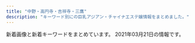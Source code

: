 ```yaml
---
title: "中野・高円寺・吉祥寺・三鷹"
description: "キーワード別にの巨乳アジアン・チャイナエステ嬢情報をまとめました。"
---
```


新着画像と新着キーワードをまとめています。
2021年03月21日の情報です。

<DmmAffiliateIns />
<KeywordTable
  shops={
    [
    {
        "name": "\u6c34\u4e2d\u82b1",
        "url": "http://suityuka.info/",
        "station": "\u4e2d\u91ce\u5742\u4e0a\u99c5A1\u53e3",
        "keywords": {
            "85": 2,
            "89": 6,
            "88": 6
        },
        "img_links": [
            "http://www.suityuka.info/i/images/yuri1.jpg",
            "http://suityuka.info/img/rumi1.jpg",
            "http://suityuka.info/img/miki1.jpg",
            "http://suityuka.info/i/gals/miho1.jpg",
            "http://www.suityuka.info/img/miki1.jpg",
            "http://www.suityuka.info/img/miho1.jpg",
            "http://www.suityuka.info/images/m02.jpg",
            "http://suityuka.info/i/gals/rumi1.jpg",
            "http://suityuka.info/i/gals/yuri1.jpg",
            "http://suityuka.info/images/m03.jpg",
            "http://suityuka.info/images/m04.jpg",
            "http://suityuka.info/i/gals/miki1.jpg",
            "http://www.suityuka.info/img/yuri1.jpg",
            "http://suityuka.info/img/miho1.jpg",
            "http://www.suityuka.info/images/m03.jpg",
            "http://suityuka.info/img/yuri1.jpg",
            "http://suityuka.info/images/m02.jpg",
            "http://www.suityuka.info/images/m04.jpg",
            "http://suityuka.info/i/images/yuri1.jpg",
            "http://suityuka.info/img/mihoi1.jpg"
        ]
    },
    {
        "keywords": {
            "C": 2,
            "86": 1,
            "89": 1,
            "D": 1,
            "85": 1
        },
        "station": "JR\u9ad8\u5186\u5bfa\u99c5\u5317\u53e3",
        "name": "\u30df\u30eb\u30af\u30c6\u30a3\u30fc",
        "url": "http://milktea.rankuens.com/",
        "img_links": [
            "http://milktea.rankuens.com/css/nav/nav04.png",
            "http://milktea.rankuens.com/css/staff/staff04.png",
            "http://milktea.rankuens.com/css/nav/nav05.png",
            "http://milktea.rankuens.com/css/staff/staff02.png",
            "http://milktea.rankuens.com/css/top01.png",
            "http://milktea.rankuens.com/css/nav/nav03.png",
            "http://milktea.rankuens.com/css/staff/staff01.png",
            "http://milktea.rankuens.com/css/nav/nav01.png",
            "http://milktea.rankuens.com/css/nav/nav02.png",
            "http://milktea.rankuens.com/css/nav/nav06.png",
            "http://milktea.rankuens.com/css/tel.png"
        ]
    },
    {
        "img_links": [
            "http://www.yumenoie.aromanv.com/images/m-top-right04.jpg",
            "http://www.yumenoie.aromanv.com/files/012-02.jpg",
            "http://www.yumenoie.aromanv.com/images/top-left01.jpg",
            "http://www.yumenoie.aromanv.com/images/m-head.jpg",
            "http://www.yumenoie.aromanv.com/files/021.jpg",
            "http://www.yumenoie.aromanv.com/files/019.jpg",
            "http://www.yumenoie.aromanv.com/files/020-02.jpg",
            "http://www.yumenoie.aromanv.com/files/016-02.jpg",
            "http://www.yumenoie.aromanv.com/images/m-top02.jpg",
            "http://www.yumenoie.aromanv.com/files/017-02.jpg",
            "http://www.yumenoie.aromanv.com/images/m-top-right02.jpg",
            "http://www.yumenoie.aromanv.com/files/019-02.jpg",
            "http://www.yumenoie.aromanv.com/files/001.jpg",
            "http://www.yumenoie.aromanv.com/images/m-yejiao.jpg",
            "http://www.yumenoie.aromanv.com/files/009.jpg",
            "http://www.yumenoie.aromanv.com/files/021-02.jpg",
            "http://www.yumenoie.aromanv.com/files/011-02.jpg",
            "http://www.yumenoie.aromanv.com/files/013.jpg",
            "http://www.yumenoie.aromanv.com/photo_news/upimg/50542603347d614cd1_0.jpg",
            "http://www.yumenoie.aromanv.com/files/006-02.jpg",
            "http://www.yumenoie.aromanv.com/files/020.jpg",
            "http://www.yumenoie.aromanv.com/photo_news/upimg/2306160408316d7528_0.jpg",
            "http://www.yumenoie.aromanv.com/files/004-02.jpg",
            "http://www.yumenoie.aromanv.com/files/002-02.jpg",
            "http://www.yumenoie.aromanv.com/photo_news/upimg/402235fb7410b2aa2b_0.jpg",
            "http://www.yumenoie.aromanv.com/files/018-02.jpg",
            "http://www.yumenoie.aromanv.com/files/015-02.jpg",
            "http://www.yumenoie.aromanv.com/files/011.jpg",
            "http://www.yumenoie.aromanv.com/files/015.jpg",
            "http://www.yumenoie.aromanv.com/images/m-top-right01.jpg",
            "http://www.yumenoie.aromanv.com/files/003.jpg",
            "http://www.yumenoie.aromanv.com/files/014-02.jpg",
            "http://www.yumenoie.aromanv.com/images/m-top-right03.jpg",
            "http://www.yumenoie.aromanv.com/photo_news/upimg/94881604b1c6bc3848_0.jpg",
            "http://www.yumenoie.aromanv.com/photo_news/upimg/473076013a2f5de951_0.jpg",
            "http://www.yumenoie.aromanv.com/files/012.jpg",
            "http://www.yumenoie.aromanv.com/images/m-right.jpg",
            "http://www.yumenoie.aromanv.com/files/007-02.jpg",
            "http://www.yumenoie.aromanv.com/files/022-02.jpg",
            "http://www.yumenoie.aromanv.com/files/013-02.jpg",
            "http://www.yumenoie.aromanv.com/images/call.png",
            "http://www.yumenoie.aromanv.com/files/018.jpg",
            "http://www.yumenoie.aromanv.com/files/005.jpg",
            "http://www.yumenoie.aromanv.com/files/001-02.jpg",
            "http://www.yumenoie.aromanv.com/files/017.jpg",
            "http://www.yumenoie.aromanv.com/files/002.jpg",
            "http://www.yumenoie.aromanv.com/images/m-left.jpg",
            "http://www.yumenoie.aromanv.com/files/003-02.jpg",
            "http://www.yumenoie.aromanv.com/files/009-02.jpg",
            "http://www.yumenoie.aromanv.com/files/010-02.jpg",
            "http://www.yumenoie.aromanv.com/files/005-02.jpg",
            "http://www.yumenoie.aromanv.com/photo_news/upimg/765155fc710510dd3a_0.jpg",
            "http://www.yumenoie.aromanv.com/files/004.jpg",
            "http://www.yumenoie.aromanv.com/files/006.jpg",
            "http://www.yumenoie.aromanv.com/files/010.jpg",
            "http://www.yumenoie.aromanv.com/files/016.jpg",
            "http://www.yumenoie.aromanv.com/files/022.jpg",
            "http://www.yumenoie.aromanv.com/files/007.jpg",
            "http://www.yumenoie.aromanv.com/files/014.jpg"
        ],
        "keywords": {
            "C": 8,
            "D": 30,
            "86": 16,
            "F": 2,
            "87": 24
        },
        "name": "\u5922\u306e\u5bb6",
        "station": "\u4e0a\u77f3\u795e\u4e95\u99c5\u5357\u53e3",
        "url": "http://www.yumenoie.aromanv.com/"
    },
    {
        "name": "\u30a2\u30ef\u30a2\u30ef\u30d5\u30a7\u30a2\u30ea\u30fc",
        "station": "JR\u9ad8\u5186\u5bfa\u99c5\u5317\u53e3",
        "url": "http://jewelry-hak.xyz/",
        "img_links": [
            "http://jewelry-hak.xyz/_src/50627215/wechatimg914.jpg",
            "http://jewelry-hak.xyz/_src/50627325/wechatimg691.jpg",
            "http://jewelry-hak.xyz/_src/38625720/wechatimg541.jpg",
            "http://jewelry-hak.xyz/_src/50627227/wechatimg586.jpg",
            "http://jewelry-hak.xyz/_src/38511717/wechatimg568.jpg",
            "http://jewelry-hak.xyz/_src/38511775/3.jpg",
            "http://jewelry-hak.xyz/_src/38511752/wechatimg47_20210118145652388.jpg",
            "http://jewelry-hak.xyz/_src/38511750/wechatimg561.jpg",
            "http://jewelry-hak.xyz/_src/49618155/slider2.jpg",
            "http://jewelry-hak.xyz/_src/50627202/wechatimg585.jpg",
            "http://jewelry-hak.xyz/_src/53696931/wechatimg169_20210226172333400.jpg",
            "http://jewelry-hak.xyz/_src/50627205/wechatimg691.jpg",
            "http://jewelry-hak.xyz/_src/38511793/navinavi_02.png",
            "http://jewelry-hak.xyz/_src/50627317/wechatimg584_20201202144744254.jpg",
            "http://jewelry-hak.xyz/_src/50627226/wechatimg586.jpg",
            "http://jewelry-hak.xyz/_src/38511753/wechatimg47_20210118145652388.jpg",
            "http://jewelry-hak.xyz/_src/50627324/wechatimg691.jpg",
            "http://jewelry-hak.xyz/_src/38511781/img20200108162027140241.png",
            "http://jewelry-hak.xyz/_src/38513880/cam.jpg",
            "http://jewelry-hak.xyz/_src/49642825/mmexport1604298600845.jpg",
            "http://jewelry-hak.xyz/_src/38511754/wechatimg47_20210118145652388.jpg",
            "http://jewelry-hak.xyz/_src/53696934/wechatimg166.jpg",
            "http://jewelry-hak.xyz/_src/50627323/wechatimg691.jpg",
            "http://jewelry-hak.xyz/_src/49618165/slider1.jpg",
            "http://jewelry-hak.xyz/_src/38511719/wechatimg570.jpg",
            "http://jewelry-hak.xyz/_src/38511785/cam2.jpg",
            "http://jewelry-hak.xyz/_src/50627225/wechatimg586.jpg",
            "http://jewelry-hak.xyz/_src/50627318/wechatimg585.jpg",
            "http://jewelry-hak.xyz/_src/38511749/wechatimg561.jpg",
            "http://jewelry-hak.xyz/_src/53696933/wechatimg169_20210226172333400.jpg",
            "http://jewelry-hak.xyz/_src/53696935/wechatimg166.jpg",
            "http://jewelry-hak.xyz/_src/38511779/line.png",
            "http://jewelry-hak.xyz/_src/53696936/wechatimg166.jpg",
            "http://jewelry-hak.xyz/_src/53696950/line.png",
            "http://jewelry-hak.xyz/_src/49611183/wechatimg48_20210118145652340.jpg",
            "http://jewelry-hak.xyz/_src/39952823/line.png",
            "http://jewelry-hak.xyz/_src/50627315/wechatimg584_20201202144744254.jpg",
            "http://jewelry-hak.xyz/_src/38511723/wechatimg569_20201101131633190.jpg",
            "http://jewelry-hak.xyz/_src/50627316/wechatimg584_20201202144744254.jpg",
            "http://jewelry-hak.xyz/_src/38511721/wechatimg571.jpg",
            "http://jewelry-hak.xyz/_src/38513882/cam.jpg",
            "http://jewelry-hak.xyz/_src/50627326/wechatimg590.jpg",
            "http://jewelry-hak.xyz/_src/38511787/cam3.jpg",
            "http://jewelry-hak.xyz/_src/38511774/2.jpg",
            "http://jewelry-hak.xyz/_src/38511791/navinavi_01.png",
            "http://jewelry-hak.xyz/_src/38511790/cam4.jpg",
            "http://jewelry-hak.xyz/_src/50627319/wechatimg585.jpg",
            "http://jewelry-hak.xyz/_src/49611181/wechatimg48_20210118145652340.jpg",
            "http://jewelry-hak.xyz/_src/38511788/cam3.jpg",
            "http://jewelry-hak.xyz/_src/38511786/cam2.jpg",
            "http://jewelry-hak.xyz/_src/38511746/wechatimg30.jpg",
            "http://jewelry-hak.xyz/_src/38511751/wechatimg561.jpg",
            "http://jewelry-hak.xyz/_src/50627213/wechatimg914.jpg",
            "http://jewelry-hak.xyz/_src/49611182/wechatimg48_20210118145652340.jpg",
            "http://jewelry-hak.xyz/_src/50627328/wechatimg590.jpg",
            "http://jewelry-hak.xyz/_src/53696927/wechatimg169_20210226172333400.jpg",
            "http://jewelry-hak.xyz/_src/38511760/wechatimg30.jpg",
            "http://jewelry-hak.xyz/_src/50627206/wechatimg691.jpg",
            "http://jewelry-hak.xyz/_src/50627203/wechatimg585.jpg",
            "http://jewelry-hak.xyz/_src/50627327/wechatimg590.jpg",
            "http://jewelry-hak.xyz/_src/38511777/line.png",
            "http://jewelry-hak.xyz/_src/50627214/wechatimg914.jpg",
            "http://jewelry-hak.xyz/_src/50627320/wechatimg585.jpg",
            "http://jewelry-hak.xyz/_src/38511776/4.jpg",
            "http://jewelry-hak.xyz/_src/38511789/cam4.jpg",
            "http://jewelry-hak.xyz/_src/53696932/wechatimg169_20210226172333400.jpg",
            "http://jewelry-hak.xyz/_src/53696926/wechatimg166.jpg"
        ],
        "keywords": {}
    },
    {
        "name": "\u30ed\u30fc\u30b6",
        "keywords": {
            "D": 56,
            "87": 32,
            "88": 8,
            "85": 24,
            "84": 8,
            "86": 8,
            "C": 24
        },
        "station": "JR\u837b\u7aaa\u99c5\u897f\u53e3",
        "img_links": [
            "http://www.aroma-rosa.info/images/m4.jpg",
            "http://www.aroma-rosa.info/files/005-03.jpg",
            "http://www.aroma-rosa.info/files/008.jpg",
            "http://www.aroma-rosa.info/files/015-02.jpg",
            "http://www.aroma-rosa.info/files/002.jpg",
            "http://www.aroma-rosa.info/files/002-03.jpg",
            "http://www.aroma-rosa.info/files/016-03.jpg",
            "http://www.aroma-rosa.info/files/004-03.jpg",
            "http://www.aroma-rosa.info/images/slider-img002.jpg",
            "http://www.aroma-rosa.info/files/015-03.jpg",
            "http://www.aroma-rosa.info/images/m2.jpg",
            "http://www.aroma-rosa.info/files/004-02.jpg",
            "http://www.aroma-rosa.info/files/014-02.jpg",
            "http://www.aroma-rosa.info/files/014-03.jpg",
            "http://www.aroma-rosa.info/files/003-03.jpg",
            "http://www.aroma-rosa.info/images/rsubt5.png",
            "http://www.aroma-rosa.info/files/005.jpg",
            "http://www.aroma-rosa.info/files/013-02.jpg",
            "http://www.aroma-rosa.info/files/014.jpg",
            "http://www.aroma-rosa.info/images/rsubt1.png",
            "http://www.aroma-rosa.info/files/013-03.jpg",
            "http://www.aroma-rosa.info/images/slider-img001.jpg",
            "http://www.aroma-rosa.info/files/005-02.jpg",
            "http://www.aroma-rosa.info/images/rsubt3.png",
            "http://www.aroma-rosa.info/files/003-02.jpg",
            "http://www.aroma-rosa.info/files/016.jpg",
            "http://www.aroma-rosa.info/images/m3.jpg",
            "http://www.aroma-rosa.info/files/008-03.jpg",
            "http://www.aroma-rosa.info/files/013.jpg",
            "http://www.aroma-rosa.info/files/006.jpg",
            "http://www.aroma-rosa.info/images/m1.jpg",
            "http://www.aroma-rosa.info/files/003.jpg",
            "http://www.aroma-rosa.info/images/tel2.png",
            "http://www.aroma-rosa.info/images/b-tel.png",
            "http://www.aroma-rosa.info/images/rsubt2.png",
            "http://www.aroma-rosa.info/images/m6.jpg",
            "http://www.aroma-rosa.info/files/015.jpg",
            "http://www.aroma-rosa.info/files/008-02.jpg",
            "http://www.aroma-rosa.info/images/rsubt7.png",
            "http://www.aroma-rosa.info/files/004.jpg",
            "http://www.aroma-rosa.info/images/rsubt4.png",
            "http://www.aroma-rosa.info/images/rsubt6.png",
            "http://www.aroma-rosa.info/files/002-02.jpg",
            "http://www.aroma-rosa.info/files/006-03.jpg",
            "http://www.aroma-rosa.info/files/006-02.jpg",
            "http://www.aroma-rosa.info/files/016-02.jpg",
            "http://www.aroma-rosa.info/images/b-online.png"
        ],
        "url": "http://www.aroma-rosa.info/"
    },
    {
        "img_links": [
            "https://mitaka-massage-misty.webnode.jp/_files/200000027-9a1409b0ba/1\u4e09\u9df9\u30de\u30c3\u30b5\u30fc\u30b8.\u7f8e\u5973.jpg",
            "https://mitaka-massage-misty.webnode.jp/_files/200001042-6667567607/\u6a39\u6797\u30fb\u307f\u304d.jpg",
            "https://mitaka-massage-misty.webnode.jp/_files/200001038-e79fee899d/\u770b\u677f\u30fb\u6a39\u6797.jpg",
            "https://d11bh4d8fhuq47.cloudfront.net/_system/skins/v12/50001411/img/lightlime/img_illustration.jpg",
            "https://mitaka-massage-misty.webnode.jp/_files/200000153-7bb147da57/\u4e09\u9df9\u30de\u30c3\u30b5\u30fc\u30b8.\u7f8e\u4eba\u753b.jpg",
            "https://mitaka-massage-misty.webnode.jp/_files/200001045-d567ed5681/IMG_2087.jpg",
            "https://mitaka-massage-misty.webnode.jp/_files/200001044-53dc954dd0/image1 (1).jpeg",
            "https://mitaka-massage-misty.webnode.jp/_files/200001040-28de829df5/FullSizeR.jpg"
        ],
        "station": "JR\u4e09\u9df9\u99c5\u5317\u53e3",
        "keywords": {},
        "name": "\u6a39\u6797",
        "url": "https://www.misty-relax.com/"
    },
    {
        "img_links": [
            "http://massage.black/images/img04.jpg",
            "http://massage.black/images/qr.jpg",
            "http://massage.black/images/img02.jpg",
            "http://massage.black/images/s01.jpg",
            "http://massage.black/images/info.png",
            "http://massage.black/images/s03.jpg",
            "http://massage.black/images/kan.jpg",
            "http://massage.black/images/s02.jpg"
        ],
        "url": "http://massage.black/",
        "name": "\u693f",
        "keywords": {},
        "station": "JR\u963f\u4f50\u30f6\u8c37\u99c5\u5317\u53e3"
    },
    {
        "station": "\u4e95\u837b\u99c5\u5357\u53e3",
        "name": "Cherry-\u30c1\u30a7\u30ea\u30fc-",
        "url": "http://relax-esthe.blue/",
        "img_links": [
            "http://relax-esthe.blue/images/cg3.jpg",
            "http://relax-esthe.blue/images/bnr200.jpg",
            "http://relax-esthe.blue/images/mobile.jpg",
            "http://relax-esthe.blue/images/s2.jpg",
            "http://relax-esthe.blue/images/s3.jpg",
            "http://relax-esthe.blue/images/cg2.jpg",
            "http://relax-esthe.blue/images/s5.jpg",
            "http://relax-esthe.blue/images/cg4.jpg",
            "http://relax-esthe.blue/images/s1.jpg",
            "http://relax-esthe.blue/images/cg1.jpg"
        ],
        "keywords": {}
    },
    {
        "station": "JR\u837b\u7aaa\u99c5\u897f\u53e3",
        "img_links": [
            "http://rainbow.esnavi.work/sp_nav02.png",
            "http://rainbow.esnavi.work/2020033010050818.jpg",
            "http://rainbow.esnavi.work/sp_top.jpg",
            "http://rainbow.esnavi.work/2020033010050746.jpg",
            "http://rainbow.esnavi.work/sp_nav03.png",
            "http://rainbow.esnavi.work/2020022105445070.jpg",
            "http://rainbow.esnavi.work/kanban.jpg",
            "http://rainbow.esnavi.work/2020022105435581.jpg",
            "http://rainbow.esnavi.work/mimi.jpg",
            "http://rainbow.esnavi.work/sp_nav01.png",
            "http://rainbow.esnavi.work/tit_staff03.png"
        ],
        "url": "http://rainbow.esnavi.work/",
        "name": "\u30ec\u30a4\u30f3\u30dc\u30fc",
        "keywords": {
            "86": 15,
            "84": 1,
            "C": 13,
            "D": 15,
            "E": 4,
            "88": 4
        }
    },
    {
        "keywords": {
            "E": 11,
            "G": 3,
            "D": 16,
            "\u80f8": 3
        },
        "url": "https://aro-flower.com/",
        "station": "JR\u963f\u4f50\u30f6\u8c37\u99c5\u5357\u53e3",
        "img_links": [
            "https://aro-flower.com/wp-content/uploads/2020/10/0987654908765sa.jpg",
            "https://aro-flower.com/wp-content/themes/este/img/top-img03.png",
            "https://aro-flower.com/wp-content/themes/este/img/1.jpg",
            "https://aro-flower.com/wp-content/uploads/2018/12/tyfugihojska.jpg",
            "https://aro-flower.com/wp-content/themes/este/img/top-img01.png",
            "https://aro-flower.com/wp-content/themes/este/img/top-img03b.png",
            "https://aro-flower.com/wp-content/uploads/2020/12/2908765sa.jpg",
            "https://aro-flower.com/wp-content/uploads/2019/09/wasedrftyguihoj.jpg",
            "https://aro-flower.com/wp-content/themes/este/img/2.jpg",
            "https://aro-flower.com/wp-content/uploads/2020/12/3908765sa.jpg",
            "https://aro-flower.com/wp-content/uploads/2019/01/sahoaaxsjlklslkla.jpg",
            "https://aro-flower.com/wp-content/themes/este/img/3.jpg",
            "https://aro-flower.com/wp-content/uploads/2020/12/1908765sa.jpg",
            "https://aro-flower.com/wp-content/themes/este/img/6.jpg",
            "https://aro-flower.com/wp-content/themes/este/img/tel01.png",
            "https://aro-flower.com/wp-content/themes/este/img/4.jpg",
            "https://aro-flower.com/wp-content/themes/este/img/5.jpg",
            "https://aro-flower.com/wp-content/themes/este/img/tel.png",
            "https://aro-flower.com/wp-content/uploads/2019/03/srdtyfugih.jpg",
            "https://aro-flower.com/wp-content/uploads/2019/11/xcvbnmkpojihugy.jpg"
        ],
        "name": "Aroma Flower\uff5e\u30a2\u30ed\u30de\u30d5\u30e9\u30ef\u30fc\uff5e"
    },
    {
        "station": "\u4e0a\u77f3\u795e\u4e95\u99c5\u5357\u53e3",
        "name": "\u30d0\u30ca\u30ca",
        "keywords": {},
        "url": "http://arm-esthe.com/",
        "img_links": [
            "http://arm-esthe.com/images/s_link.png",
            "http://arm-esthe.com/staff/maya/01.jpg",
            "http://arm-esthe.com/images/staff0.jpg",
            "http://arm-esthe.com/images/staff_bj3.jpg",
            "http://arm-esthe.com/staff/kaori/01.jpg",
            "http://arm-esthe.com/staff/sakura/01.jpg",
            "http://arm-esthe.com/images/news_bj3.jpg",
            "http://arm-esthe.com/images/s_staff.png",
            "http://arm-esthe.com/staff/nana/01.jpg",
            "http://arm-esthe.com/images/s_news.png",
            "http://arm-esthe.com/images/top.jpg"
        ]
    },
    {
        "keywords": {
            "C": 7
        },
        "img_links": [
            "http://k-angel.info/images/g01.jpg",
            "http://k-angel.info/images/g5.jpg",
            "http://k-angel.info/images/r3.jpg",
            "http://k-angel.info/images/g04.jpg",
            "http://k-angel.info/images/nana.jpg",
            "http://k-angel.info/images/r5.jpg",
            "http://k-angel.info/images/a5.jpg",
            "http://k-angel.info/images/g0.jpg",
            "http://k-angel.info/images/r1.jpg",
            "http://k-angel.info/images/r2.jpg",
            "http://k-angel.info/images/flash1.jpg",
            "http://k-angel.info/images/g06.jpg",
            "http://k-angel.info/images/flash.jpg",
            "http://k-angel.info/images/g2.jpg",
            "http://k-angel.info/images/r6.jpg",
            "http://k-angel.info/images/r4.jpg",
            "http://k-angel.info/images/zi_staff.png"
        ],
        "station": "JR\u9ad8\u5186\u5bfa\u99c5\u5317\u53e3",
        "name": "Angel\u30fb\u30a8\u30f3\u30b8\u30a7\u30eb",
        "url": "http://k-angel.info/"
    },
    {
        "station": "\u6b66\u8535\u95a2\u99c5\u5357\u53e3",
        "url": "http://hanabi.iest.jp/",
        "name": "\u82b1\u706b",
        "img_links": [
            "http://hanabi.iest.jp/images/massage/massage_01b.jpg",
            "http://hanabi.iest.jp/images/top/top_02.jpg",
            "http://hanabi.iest.jp/images/massage/massage_02a.jpg",
            "http://hanabi.iest.jp/images/staff_image/staff_05b.jpg",
            "http://hanabi.iest.jp/images/massage/massage_04a.jpg",
            "http://hanabi.iest.jp/images/staff_one/staff_ba.png",
            "http://hanabi.iest.jp/images/top/top_06.jpg",
            "http://hanabi.iest.jp/images/staff_image/staff_04a.jpg",
            "http://hanabi.iest.jp/images/staff_image/staff_06b.jpg",
            "http://hanabi.iest.jp/images/staff_image/staff_05a.jpg",
            "http://hanabi.iest.jp/images/top/top_03.jpg",
            "http://hanabi.iest.jp/images/demo/slider/images/slide2.png",
            "http://hanabi.iest.jp/images/home/index_11.jpg",
            "http://hanabi.iest.jp/images/massage/massage_04b.jpg",
            "http://hanabi.iest.jp/images/massage/massage_03a.jpg",
            "http://hanabi.iest.jp/images/staff_image/staff_03b.jpg",
            "http://hanabi.iest.jp/images/demo/slider/images/slide3.png",
            "http://hanabi.iest.jp/images/staff_image/staff_06a.jpg",
            "http://hanabi.iest.jp/images/massage/massage_02b.jpg",
            "http://hanabi.iest.jp/images/staff_image/staff_03a.jpg",
            "http://hanabi.iest.jp/images/demo/slider/images/slide1.png",
            "http://hanabi.iest.jp/images/massage/massage_la.jpg",
            "http://hanabi.iest.jp/images/massage/massage_01a.jpg",
            "http://hanabi.iest.jp/images/staff_image/staff_04b.jpg",
            "http://hanabi.iest.jp/images/home/top.jpg",
            "http://hanabi.iest.jp/images/staff_image/staff_01a.jpg",
            "http://hanabi.iest.jp/images/staff/staff_top.png",
            "http://hanabi.iest.jp/images/home/index_tel.jpg",
            "http://hanabi.iest.jp/images/index_page_top.png",
            "http://hanabi.iest.jp/images/top/top_08.png",
            "http://hanabi.iest.jp/images/massage/massage_03b.jpg",
            "http://hanabi.iest.jp/images/top/top_04.jpg",
            "http://hanabi.iest.jp/images/top/top_05.jpg",
            "http://hanabi.iest.jp/images/home/index_13.jpg",
            "http://hanabi.iest.jp/images/top/top_01.jpg"
        ],
        "keywords": {}
    },
    {
        "name": "\u3084\u3059\u3089\u304e\u51e6 \u82b1\u697d",
        "station": "JR\u897f\u837b\u7aaa\u99c5\u5357\u53e3",
        "url": "https://www.kagura.tokyo/",
        "img_links": [
            "https://static.wixstatic.com/media/3f1889_d5863990d0fb4ec5be54d7f6e68f3d5f~mv2.png",
            "https://static.wixstatic.com/media/3f1889_e91341eb203e4243bc92a5de17a173e2~mv2.png",
            "https://static.wixstatic.com/media/3f1889_e08002fe3dc5483bb4f41c310e86f794~mv2.jpg",
            "https://static.wixstatic.com/media/3f1889_8c2e9b0dd6a64ae4baaf64673e8f3f0f~mv2.jpg",
            "https://static.wixstatic.com/media/3f1889_769941b5f63d44329a1797c335d938ee~mv2.png",
            "https://static.wixstatic.com/media/11062b_2042bb7351284f0f982e4787d37415e6f000.jpg",
            "https://static.wixstatic.com/media/3f1889_8e4787061f714a468e91941852cf1eec~mv2_d_1599_4320_s_2.jpg",
            "https://static.wixstatic.com/media/3f1889_ab8d2cf7913a412283ba6a9b444d2a6e~mv2.png",
            "https://static.wixstatic.com/media/3f1889_734d04c2a52d4e95afc0c103f98beb36~mv2.jpg",
            "https://static.wixstatic.com/media/3f1889_365a1c01b11e45068c4432b93f9c4bae~mv2.png",
            "https://static.wixstatic.com/media/3f1889_31b52551f2694c2f911b20e71ef2b3b2~mv2_d_2700_1600_s_2.jpg",
            "https://static.wixstatic.com/media/3f1889_df432e03872140c38add5b2746291971~mv2_d_1280_4830_s_2.png",
            "https://static.wixstatic.com/media/3f1889_fcd9b2e88eaf4467b0d433f465f82e29~mv2.jpg",
            "https://static.wixstatic.com/media/3f1889_42006b8157ef484d90a6ac233fe797a4~mv2_d_2300_3517_s_2.png",
            "https://static.wixstatic.com/media/3f1889_4226cbeddf7748148aaa35a3610a72fc~mv2.jpg",
            "https://static.wixstatic.com/media/11062b_84f0c9aa252b4b2ab1114febc012eacbf000.jpg",
            "https://static.wixstatic.com/media/11062b_8b93d3d5a6584b69893408bb08e64122f000.jpg",
            "https://static.wixstatic.com/media/11062b_adfb71c8d3184c0da6217c56e72cfd34f000.jpg"
        ],
        "keywords": {}
    },
    {
        "keywords": {},
        "url": "https://firelady.iest.info/",
        "img_links": [],
        "station": "JR\u837b\u7aaa\u99c5\u5357\u53e3",
        "name": "Candle \uff5e\u30ad\u30e3\u30f3\u30c9\u30eb\uff5e"
    },
    {
        "name": "Juno\uff5e\u30b8\u30e5\u30ce\u30fc\uff5e",
        "station": "JR\u837b\u7aaa\u99c5\u5357\u53e3",
        "keywords": {},
        "img_links": [
            "http://www.smamu.net/juno/view_obj/hd_top_information.png",
            "http://www.smamu.net/juno/view_event/photo/news1597032313.jpg",
            "http://www.smamu.net/juno/view_event/photo/news1597051332.jpg",
            "http://www.smamu.net/juno/pc_schedule/photo/1597115329-2.jpg",
            "http://www.smamu.net/juno/news/photo/news1608191494.jpg",
            "http://www.smamu.net/juno/view_obj/bn_top_mobile.jpg",
            "http://www.smamu.net/juno/pc_schedule/photo/1597114489-1.jpg",
            "http://www.smamu.net/juno/news/photo/news1597028346.jpg",
            "http://www.smamu.net/juno/pc_schedule/photo/1608191494-1.jpg",
            "http://www.smamu.net/juno/view_obj/p_head_top.png",
            "http://www.smamu.net/juno/news/photo/1598442628.jpg",
            "http://www.smamu.net/juno/pc_schedule/photo/1597028346-2.jpg",
            "http://www.smamu.net/juno/pc_schedule/photo/1597114489-2.jpg",
            "http://www.smamu.net/juno/news/photo/news1602148966.jpg",
            "http://www.smamu.net/juno/pc_schedule/photo/1597025414-2.jpg",
            "http://www.smamu.net/juno/news/photo/news1597053985.jpg",
            "http://www.smamu.net/juno/view_event/photo/news1597050580.jpg",
            "http://www.smamu.net/juno/news/photo/1597025414.jpg",
            "http://www.smamu.net/juno/pc_schedule/photo/1602148966-1.jpg",
            "http://www.smamu.net/juno/view_obj/p_head_price.png",
            "http://www.smamu.net/juno/upload/20201217-165228satomi_s101.jpg",
            "http://www.smamu.net/juno/pc_schedule/photo/1608191494-2.jpg",
            "http://www.smamu.net/juno/news/photo/1597115329.jpg",
            "http://www.smamu.net/juno/news/photo/1598442872.jpg",
            "http://www.smamu.net/juno/pc_schedule/photo/m_noimage.jpg",
            "http://www.smamu.net/juno/view_obj/p_head_cast.png",
            "http://www.smamu.net/juno/pc_schedule/photo/1597053985-2.jpg",
            "http://www.smamu.net/juno/pc_schedule/photo/1597053985-1.jpg",
            "http://www.smamu.net/juno/view_obj/p_head_profile.png",
            "http://www.smamu.net/juno/view_obj/hd_top_newface.png",
            "http://www.smamu.net/juno/view_obj/header_01.png",
            "http://www.smamu.net/juno/pc_schedule/photo/1597115329-1.jpg",
            "http://www.smamu.net/juno/view_obj/hd_price_head.png",
            "http://www.smamu.net/juno/pc_schedule/photo/1598442628-1.jpg",
            "http://www.smamu.net/juno/pc_schedule/photo/1597028346-1.jpg",
            "http://www.smamu.net/juno/view_obj/bottom_line_02.png",
            "http://www.smamu.net/juno/pc_schedule/photo/1602148966-2.jpg",
            "http://www.smamu.net/juno/news/photo/1597114489.jpg",
            "http://www.smamu.net/juno/pc_schedule/photo/1597025414-1.jpg",
            "http://www.smamu.net/juno/view_obj/bn_top_reserve.jpg",
            "http://www.smamu.net/juno/pc_schedule/photo/1598442872-1.jpg"
        ],
        "url": "http://www.smamu.net/juno/"
    },
    {
        "name": "\u30a8\u30b9\u30fb\u30c8\u30c3\u30d7",
        "img_links": [
            "http://f-relax.net/girl/03b.jpg",
            "http://f-relax.net/images/index_03.jpg",
            "http://f-relax.net/images/index_04.jpg",
            "http://f-relax.net/images/info_09.jpg",
            "http://f-relax.net/girl/02a.jpg",
            "http://f-relax.net/images/sub_12.jpg",
            "http://f-relax.net/images/rec_09.jpg",
            "http://f-relax.net/images/index_01.jpg",
            "http://f-relax.net/images/index_13.jpg",
            "http://f-relax.net/images/info.jpg",
            "http://f-relax.net/images/acc.jpg",
            "http://f-relax.net/girl/01.jpg",
            "http://f-relax.net/images/index_07.jpg",
            "http://f-relax.net/images/index_16.jpg",
            "http://f-relax.net/girl/04b.jpg",
            "http://f-relax.net/girl/03a.jpg",
            "http://f-relax.net/girl/04a.jpg",
            "http://f-relax.net/images/index_02.jpg",
            "http://f-relax.net/images/index_11.jpg",
            "http://f-relax.net/girl/02b.jpg",
            "http://f-relax.net/images/index_12.jpg",
            "http://f-relax.net/images/rec.jpg",
            "http://f-relax.net/girl/01a.jpg",
            "http://f-relax.net/images/02.jpg",
            "http://f-relax.net/girl/02.jpg",
            "http://f-relax.net/girl/03.jpg",
            "http://f-relax.net/images/index_05.jpg",
            "http://f-relax.net/images/staff_09.jpg",
            "http://f-relax.net/images/index_14.jpg",
            "http://f-relax.net/girl/01b.jpg",
            "http://f-relax.net/images/01.jpg",
            "http://f-relax.net/images/index_06.jpg",
            "http://f-relax.net/girl/04.jpg",
            "http://f-relax.net/images/line.jpg"
        ],
        "url": "http://f-relax.net/",
        "keywords": {
            "C": 4,
            "85": 1,
            "90": 1,
            "86": 1,
            "88": 1
        },
        "station": "JR\u4e09\u9df9\u99c5\u5357\u53e3"
    },
    {
        "keywords": {},
        "img_links": [],
        "name": "\u9999\u604b",
        "station": "\u65b9\u5357\u753a\u99c52\u756a\u51fa\u53e3",
        "url": "https://xyz-relax.com/"
    },
    {
        "station": "\u4e0a\u4e95\u8349\u99c5\u5357\u53e3",
        "name": "\u3086\u3046\u3086\u3046",
        "img_links": [
            "http://yuyu.est-u.com/images/index_01.jpg",
            "http://yuyu.est-u.com/images/staff_11a.jpg",
            "http://yuyu.est-u.com/staff/moe/1.jpg",
            "http://yuyu.est-u.com/images/index_02.jpg",
            "http://yuyu.est-u.com/images/s1.jpg"
        ],
        "keywords": {
            "C": 7
        },
        "url": "http://yuyu.est-u.com/"
    },
    {
        "keywords": {},
        "station": "JR\u897f\u837b\u7aaa\u99c5\u5357\u53e3",
        "name": "\u6843\u306e\u5fc3",
        "url": "http://www.es-koi.link/",
        "img_links": [
            "http://www.es-koi.link/images/int2.jpg",
            "http://www.es-koi.link/img/aoi1.jpg",
            "http://www.es-koi.link/images/interior_t.jpg",
            "http://www.es-koi.link/images/sys2.jpg",
            "http://www.es-koi.link/images/line.png",
            "http://www.es-koi.link/images/5.jpg",
            "http://www.es-koi.link/img/sayuri1.jpg",
            "http://www.es-koi.link/images/mobile.jpg",
            "http://www.es-koi.link/images/int1.jpg",
            "http://www.es-koi.link/img/mimi1.jpg",
            "http://www.es-koi.link/images/staff_t.jpg",
            "http://www.es-koi.link/images/head.jpg",
            "http://www.es-koi.link/images/7.jpg",
            "http://www.es-koi.link/images/ais.jpg",
            "http://www.es-koi.link/images/8.jpg",
            "http://www.es-koi.link/images/info.jpg",
            "http://www.es-koi.link/img/yuyu1.jpg",
            "http://www.es-koi.link/images/tel.jpg",
            "http://www.es-koi.link/images/news.jpg",
            "http://www.es-koi.link/img/nana1.jpg",
            "http://www.es-koi.link/images/3.jpg",
            "http://www.es-koi.link/images/6.jpg",
            "http://www.es-koi.link/images/sys1.jpg",
            "http://www.es-koi.link/img/raki1.jpg",
            "http://www.es-koi.link/images/2.jpg"
        ]
    },
    {
        "name": "Pure Heart",
        "img_links": [],
        "station": "JR\u837b\u7aaa\u99c5\u5317\u53e3",
        "keywords": {},
        "url": "https://pureheart.tokyo/"
    },
    {
        "img_links": [
            "http://f-rlx.xyz/images/index_28.jpg",
            "http://f-rlx.xyz/images/rec_11.jpg",
            "http://f-rlx.xyz/s/image/nav_topics.png",
            "http://f-rlx.xyz/girl/03.jpg",
            "http://f-rlx.xyz/s/images/slider/next.png",
            "http://f-rlx.xyz/images/upload/thumb/2efa8499992b3a9c.jpg",
            "http://f-rlx.xyz/images/index_26.jpg",
            "http://f-rlx.xyz/images/upload/thumb/740e5dec2ca54806.jpg",
            "http://f-rlx.xyz/images/index_20.jpg",
            "http://f-rlx.xyz/s/images/iphone.png",
            "http://f-rlx.xyz/s/images/service_03.png",
            "http://f-rlx.xyz/images/index_13.jpg",
            "http://f-rlx.xyz/images/index_27.jpg",
            "http://f-rlx.xyz/girl/04.jpg",
            "http://f-rlx.xyz/images/index_10.jpg",
            "http://f-rlx.xyz/images/upload/thumb/87360a30af268254.jpg",
            "http://f-rlx.xyz/images/upload/thumb/ce903c0949e659f6.jpg",
            "http://f-rlx.xyz/images/upload/thumb/b40c9bdbc5a67fd9.jpg",
            "http://f-rlx.xyz/s/uploads/08.jpg",
            "http://f-rlx.xyz/images/upload/thumb/f4775f16c6fc9aa2.jpg",
            "http://f-rlx.xyz/s/images/slider/prev.png",
            "http://f-rlx.xyz/images/upload/thumb/90170edff42fc458.jpg",
            "http://f-rlx.xyz/s/images/t1.jpg",
            "http://f-rlx.xyz/images/index_05.jpg",
            "http://f-rlx.xyz/images/index_01.jpg",
            "http://f-rlx.xyz/images/index_03.jpg",
            "http://f-rlx.xyz/images/index_06.jpg",
            "http://f-rlx.xyz/girl/02.jpg",
            "http://f-rlx.xyz/images/index_08.jpg",
            "http://f-rlx.xyz/images/index_21.jpg",
            "http://f-rlx.xyz/s/image/nav_top.png",
            "http://f-rlx.xyz/images/index_24.jpg",
            "http://f-rlx.xyz/s/images/tel.png",
            "http://f-rlx.xyz/images/upload/thumb/939a60785cc7a167.jpg",
            "http://f-rlx.xyz/s/image/nav_manga.png",
            "http://f-rlx.xyz/images/upload/thumb/0365bf78f9f1e225.jpg",
            "http://f-rlx.xyz/s/images/slider/1.jpg",
            "http://f-rlx.xyz/images/index_15.jpg",
            "http://f-rlx.xyz/s/images/t4.jpg",
            "http://f-rlx.xyz/images/rec.jpg",
            "http://f-rlx.xyz/images/index_07.jpg",
            "http://f-rlx.xyz/images/upload/thumb/12c7dee67ce9a3ec.jpg",
            "http://f-rlx.xyz/images/index_09.jpg",
            "http://f-rlx.xyz/images/upload/thumb/612c61f669752eb1.jpg",
            "http://f-rlx.xyz/s/uploads/02.jpg",
            "http://f-rlx.xyz/s/images/okubokomachi.jpg",
            "http://f-rlx.xyz/s/images/pc.png",
            "http://f-rlx.xyz/s/images/t3.jpg",
            "http://f-rlx.xyz/images/staff_11.jpg",
            "http://f-rlx.xyz/images/upload/thumb/02f5c6f80e764efa.jpg",
            "http://f-rlx.xyz/s/images/service_01.png",
            "http://f-rlx.xyz/images/03.jpg",
            "http://f-rlx.xyz/images/info.jpg",
            "http://f-rlx.xyz/girl/06.jpg",
            "http://f-rlx.xyz/images/upload/thumb/ca7495be19fbf15b.jpg",
            "http://f-rlx.xyz/s/image/nav_cast.png",
            "http://f-rlx.xyz/images/index_02.jpg",
            "http://f-rlx.xyz/images/index_29.jpg",
            "http://f-rlx.xyz/images/index_19.jpg",
            "http://f-rlx.xyz/images/index_17.jpg",
            "http://f-rlx.xyz/images/upload/thumb/b5b618087f90a9f8.jpg",
            "http://f-rlx.xyz/s/image/nav_hotel.png",
            "http://f-rlx.xyz/s/uploads/06.jpg",
            "http://f-rlx.xyz/images/01.jpg",
            "http://f-rlx.xyz/images/index_12.jpg",
            "http://f-rlx.xyz/s/images/kanban.jpg",
            "http://f-rlx.xyz/s/images/top_2.jpg",
            "http://f-rlx.xyz/images/index_16.jpg",
            "http://f-rlx.xyz/s/images/slider/3.jpg",
            "http://f-rlx.xyz/images/index_23.jpg",
            "http://f-rlx.xyz/images/info_11.jpg",
            "http://f-rlx.xyz/s/image/nav_sys.png",
            "http://f-rlx.xyz/images/index_04.jpg",
            "http://f-rlx.xyz/images/02.jpg",
            "http://f-rlx.xyz/s/images/t2.jpg"
        ],
        "url": "http://f-rlx.xyz/",
        "keywords": {
            "D": 5,
            "86": 5,
            "C": 5,
            "87": 5
        },
        "station": "JR\u9ad8\u5186\u5bfa\u99c5\u5357\u53e3",
        "name": "\u3082\u307f\u30fc\u3086"
    },
    {
        "station": "JR\u4e2d\u91ce\u99c5\u5317\u53e3",
        "url": "http://www.es-sanken.link",
        "keywords": {},
        "img_links": [
            "http://www.es-sanken.link/sp/images/tel.jpg",
            "http://www.es-sanken.link/images/4.jpg",
            "http://www.es-sanken.link/sp/images/news.jpg",
            "http://www.es-sanken.link/images/2.jpg",
            "http://www.es-sanken.link/sp/images/sys3.jpg",
            "http://www.es-sanken.link/sp/img/ayumi1.jpg",
            "http://www.es-sanken.link/images/head.jpg",
            "http://www.es-sanken.link/images/tg.jpg",
            "http://www.es-sanken.link/img/mayu1.jpg",
            "http://www.es-sanken.link/sp/images/rec2.jpg",
            "http://www.es-sanken.link/sp/staff/sayuri.jpg",
            "http://www.es-sanken.link/sp/images/head.jpg",
            "http://www.es-sanken.link/sp/img/sayuri1.jpg",
            "http://www.es-sanken.link/images/sm.jpg",
            "http://www.es-sanken.link/images/interior_t.jpg",
            "http://www.es-sanken.link/sp/images/sys2.jpg",
            "http://www.es-sanken.link/staff/mayu.jpg",
            "http://www.es-sanken.link/staff/mai.jpg",
            "http://www.es-sanken.link/sp/staff/mayu.jpg",
            "http://www.es-sanken.link/sp/img/mai1.jpg",
            "http://www.es-sanken.link/sp/images/footer.jpg",
            "http://www.es-sanken.link/sp/staff/kana.jpg",
            "http://www.es-sanken.link/sp/img/kana1.jpg",
            "http://www.es-sanken.link/sp/images/staff_t.jpg",
            "http://www.es-sanken.link/img/mai1.jpg",
            "http://www.es-sanken.link/images/sys2.jpg",
            "http://www.es-sanken.link/sp/staff/rina.jpg",
            "http://www.es-sanken.link/sp/staff/ayumi.jpg",
            "http://www.es-sanken.link/sp/img/rina1.jpg",
            "http://www.es-sanken.link/img/sayuri1.jpg",
            "http://www.es-sanken.link/images/sys1.jpg",
            "http://www.es-sanken.link/staff/sayuri.jpg",
            "http://www.es-sanken.link/images/up.png",
            "http://www.es-sanken.link/sp/staff/mai.jpg",
            "http://www.es-sanken.link/img/rina1.jpg",
            "http://www.es-sanken.link/sp/images/interior_t.jpg",
            "http://www.es-sanken.link/images/int2.jpg",
            "http://www.es-sanken.link/staff/kana.jpg",
            "http://www.es-sanken.link/sp/images/newsb.png",
            "http://www.es-sanken.link/images/ta.jpg",
            "http://www.es-sanken.link/sp/images/ac1.jpg",
            "http://www.es-sanken.link/images/rec2.jpg",
            "http://www.es-sanken.link/images/sys3.jpg",
            "http://www.es-sanken.link/img/kana1.jpg",
            "http://www.es-sanken.link/images/3.jpg",
            "http://www.es-sanken.link/images/rec1.jpg",
            "http://www.es-sanken.link/sp/images/topgirl.jpg",
            "http://www.es-sanken.link/images/6.jpg",
            "http://www.es-sanken.link/staff/ayumi.jpg",
            "http://www.es-sanken.link/staff/rina.jpg",
            "http://www.es-sanken.link/sp/images/int1.jpg",
            "http://www.es-sanken.link/sp/images/ac2.jpg",
            "http://www.es-sanken.link/images/1.jpg",
            "http://www.es-sanken.link/images/tr.jpg",
            "http://www.es-sanken.link/img/ayumi1.jpg",
            "http://www.es-sanken.link/img/mai2.jpg",
            "http://www.es-sanken.link/images/staff_t.jpg",
            "http://www.es-sanken.link/sp/images/int2.jpg",
            "http://www.es-sanken.link/images/int1.jpg",
            "http://www.es-sanken.link/sp/images/rec1.jpg",
            "http://www.es-sanken.link/sp/images/comment.jpg",
            "http://www.es-sanken.link/sp/images/sys1.jpg",
            "http://www.es-sanken.link/sp/img/mayu1.jpg",
            "http://www.es-sanken.link/images/5.jpg",
            "http://www.es-sanken.link/images/news.jpg"
        ],
        "name": "S\u30fb\u30a2\u30ed\u30de"
    },
    {
        "station": "JR\u5409\u7965\u5bfa\u99c5\u5317\u53e3",
        "url": "http://flower.este.work/",
        "name": "Flower",
        "keywords": {
            "C": 10,
            "83": 10,
            "84": 22,
            "E": 44,
            "D": 22,
            "90": 22,
            "88": 22
        },
        "img_links": [
            "http://flower.este.work/road04.jpg",
            "http://flower.este.work/2/uploadimg/1605325559.jpg",
            "http://flower.este.work/2/uploadimg/1605327663.jpg",
            "http://flower.este.work/2/uploadimg/1582955908.jpg",
            "http://flower.este.work/2/uploadimg/1605325605.jpg",
            "http://flower.este.work/2/uploadimg/1605325806.jpg",
            "http://flower.este.work/2/uploadimg/1594008592.jpg",
            "http://flower.este.work/2/uploadimg/1582956017.jpg",
            "http://flower.este.work/road01.jpg",
            "http://flower.este.work/road03.jpg",
            "http://flower.este.work/2/uploadimg/1588680350.jpg",
            "http://flower.este.work/clock-5cc2bd5bcb7451b383ea47c700e43ebef3d82c1ed848c3d687cdd456fbe5589c.png",
            "http://flower.este.work/tel-c3a2f172a4364233cf4953ba8413cf3ce106683e214ac163f0bcec0a8d4147e4.png",
            "http://flower.este.work/2/uploadimg/1582956078.jpg",
            "http://flower.este.work/road02.jpg"
        ]
    },
    {
        "keywords": {},
        "url": "http://www.amanni.work/",
        "img_links": [
            "http://www.amanni.work/images/5.jpg",
            "http://www.amanni.work/images/4.jpg",
            "http://www.amanni.work/images/s1.png",
            "http://www.amanni.work/images/2.jpg",
            "http://www.amanni.work/images/b2.jpg",
            "http://www.amanni.work/img/riri1.jpg",
            "http://www.amanni.work/images/sys2.jpg",
            "http://www.amanni.work/images/staff_t.jpg",
            "http://www.amanni.work/img/mina1.jpg",
            "http://www.amanni.work/images/int1.jpg",
            "http://www.amanni.work/images/mobile.jpg",
            "http://www.amanni.work/images/news.jpg",
            "http://www.amanni.work/images/tel.jpg",
            "http://www.amanni.work/images/ta.jpg",
            "http://www.amanni.work/images/s1.jpg",
            "http://www.amanni.work/images/3.jpg",
            "http://www.amanni.work/images/b1.jpg",
            "http://www.amanni.work/img/xian1.jpg",
            "http://www.amanni.work/images/s3.jpg",
            "http://www.amanni.work/images/ac1.jpg",
            "http://www.amanni.work/images/interior_t.jpg",
            "http://www.amanni.work/images/int2.jpg",
            "http://www.amanni.work/images/head.jpg",
            "http://www.amanni.work/images/1.jpg",
            "http://www.amanni.work/img/kana1.jpg",
            "http://www.amanni.work/images/s2.jpg",
            "http://www.amanni.work/images/sys1.jpg",
            "http://www.amanni.work/img/yuyu1.jpg",
            "http://www.amanni.work/images/s4.jpg"
        ],
        "name": "Amanda -\u30a2\u30de\u30f3\u30c0-",
        "station": "JR\u963f\u4f50\u30f6\u8c37\u99c5\u5357\u53e3"
    },
    {
        "keywords": {},
        "name": "Love Honey \uff5e\u30e9\u30d6\u30fb\u30cf\u30cb\u30fc\uff5e",
        "station": "JR\u897f\u837b\u7aaa\u99c5\u5317\u53e3",
        "url": "http://lh.estx.net/",
        "img_links": [
            "http://lh.estx.net/images/index_02.png",
            "http://lh.estx.net/images/index_19.png",
            "http://lh.estx.net/images/index_17.png",
            "http://lh.estx.net/images/index_15.png",
            "http://lh.estx.net/staff/2.jpg",
            "http://lh.estx.net/staff/3.jpg",
            "http://lh.estx.net/images/staff_11.png",
            "http://lh.estx.net/images/index_09.png",
            "http://lh.estx.net/images/index_13.png",
            "http://lh.estx.net/images/index_16.png",
            "http://lh.estx.net/images/index_06.png",
            "http://lh.estx.net/images/index_07.png",
            "http://lh.estx.net/images/index_05.png",
            "http://lh.estx.net/staff/1.jpg",
            "http://lh.estx.net/images/index_08.png",
            "http://lh.estx.net/images/index2_10.png",
            "http://lh.estx.net/images/index_11.png",
            "http://lh.estx.net/images/index_10.png",
            "http://lh.estx.net/images/index_04.png",
            "http://lh.estx.net/staff/4.jpg"
        ]
    },
    {
        "url": "http://tiramisu-o.com/",
        "name": "Tiramisu-\u30c6\u30a3\u30e9\u30df\u30b9-",
        "keywords": {
            "88": 2,
            "86": 2,
            "E": 1,
            "85": 1,
            "C": 4,
            "90": 1,
            "87": 11,
            "D": 12
        },
        "station": "JR\u837b\u7aaa\u99c5\u897f\u53e3",
        "img_links": [
            "http://tiramisu-o.com/images/index_06.jpg",
            "http://tiramisu-o.com/images/index_10.jpg",
            "http://tiramisu-o.com/uploads/ad5b83ad32836796dd7749edbda88c42.jpg",
            "http://tiramisu-o.com/images/index_03.jpg",
            "http://tiramisu-o.com/images/index_19.jpg",
            "http://tiramisu-o.com/images/index_16.jpg",
            "http://tiramisu-o.com/images/index_08.jpg",
            "http://tiramisu-o.com/uploads/4e0b8c43eddabd91acede0412c242113.jpg",
            "http://tiramisu-o.com/uploads/5884fb095e084ab1c3fb3c13535db9d6.jpg",
            "http://tiramisu-o.com/images/index_01.jpg",
            "http://tiramisu-o.com/images/index_23.jpg",
            "http://tiramisu-o.com/uploads/01928d7157707ed584ed91afaee09aa7.jpg",
            "http://tiramisu-o.com/images/girls_11.jpg",
            "http://tiramisu-o.com/images/index_15.jpg",
            "http://tiramisu-o.com/images/index_05.jpg",
            "http://tiramisu-o.com/images/index_13.jpg",
            "http://tiramisu-o.com/images/index_12.jpg",
            "http://tiramisu-o.com/my_work/images/pic1.png",
            "http://tiramisu-o.com/uploads/7c58aaecf422209a030b99bb8792a1cf.jpg",
            "http://tiramisu-o.com/uploads/0f11fd28e7ec7bc3475d7e4d04d97321.jpg",
            "http://tiramisu-o.com/uploads/24dc578533fbd40c88dba3454a90df13.jpg",
            "http://tiramisu-o.com/uploads/ece2636e552ccdbaf2cac9f9eee51c28.jpg",
            "http://tiramisu-o.com/uploads/0576a8bf93edc11647c2e4e17ae1a0e1.jpg",
            "http://tiramisu-o.com/images/index_17.jpg",
            "http://tiramisu-o.com/images/index_18.jpg",
            "http://tiramisu-o.com/images/index_20.jpg",
            "http://tiramisu-o.com/uploads/8db399091a85c075e1f0d0901aa7d948.jpg",
            "http://tiramisu-o.com/uploads/a127317ec4f5d0dc2281168df4090856.jpg",
            "http://tiramisu-o.com/uploads/1a05c443783e211268f5fd91fee961e6.jpg",
            "http://tiramisu-o.com/images/photo_11.jpg",
            "http://tiramisu-o.com/images/girls_13.jpg",
            "http://tiramisu-o.com/uploads/5978b51ecca66ca81d431bcaad128c75.jpg",
            "http://tiramisu-o.com/images/index_24.jpg",
            "http://tiramisu-o.com/uploads/748d799dda38b94591609302af071dd7.jpg",
            "http://tiramisu-o.com/images/index_07.jpg",
            "http://tiramisu-o.com/uploads/c16088aeb419267011cf1f6cb5153cea.jpg",
            "http://tiramisu-o.com/images/link_11.jpg",
            "http://tiramisu-o.com/images/index_22.jpg",
            "http://tiramisu-o.com/uploads/6f76cd9eaff23d5d6398e9d606a901d1.jpg",
            "http://tiramisu-o.com/images/index_09.jpg",
            "http://tiramisu-o.com/uploads/74cae8e5ad5ff370a7835faa49a59ed0.jpg",
            "http://tiramisu-o.com/uploads/702c1288dd9843aabfbb06d182fec4f4.jpg",
            "http://tiramisu-o.com/images/index_02.jpg",
            "http://tiramisu-o.com/images/photo_12.jpg",
            "http://tiramisu-o.com/uploads/7ad70e845e154bf3fac932727fb23777.jpg",
            "http://tiramisu-o.com/uploads/a7263623a76fce9fd9e74e3c5231dde6.jpg",
            "http://tiramisu-o.com/images/index_04.jpg"
        ]
    },
    {
        "keywords": {},
        "name": "\u30bd\u30d7\u30e9\u30ce",
        "url": "https://x-aroma.com/",
        "station": "JR\u837b\u7aaa\u99c5\u5357\u53e3",
        "img_links": []
    },
    {
        "url": "http://e-excel.work/",
        "keywords": {},
        "station": "\u4e2d\u4e95\u99c5\u5357\u53e3",
        "name": "\u3089\u304f\u3089\u304f",
        "img_links": [
            "http://e-excel.work/images/int2.png",
            "http://e-excel.work/img/rina1.jpg",
            "http://e-excel.work/images/rec2.png",
            "http://e-excel.work/img/mio1.jpg",
            "http://e-excel.work/images/2.jpg",
            "http://e-excel.work/img/yuyu1.jpg",
            "http://e-excel.work/img/aoi1.jpg",
            "http://e-excel.work/images/staff_t.png",
            "http://e-excel.work/images/head.jpg",
            "http://e-excel.work/images/concept.jpg",
            "http://e-excel.work/images/tel.png",
            "http://e-excel.work/images/3.jpg",
            "http://e-excel.work/images/news.jpg",
            "http://e-excel.work/images/rec1.png",
            "http://e-excel.work/images/4.jpg",
            "http://e-excel.work/images/int1.jpg",
            "http://e-excel.work/images/1.jpg",
            "http://e-excel.work/images/tr.png",
            "http://e-excel.work/images/interior_t.png",
            "http://e-excel.work/images/sys.png",
            "http://e-excel.work/images/mobile.png"
        ]
    },
    {
        "name": "\u4e00\u76ee\u60da\u308c",
        "img_links": [
            "http://xiretyuat.xyz/static/picture/sp_tit_staff01.png",
            "http://xiretyuat.xyz/uploads/201215/1-2012151405215G.jpg",
            "http://xiretyuat.xyz/static/picture/tit_new.png",
            "http://xiretyuat.xyz/uploads/210127/1-21012G0345B96.jpg",
            "http://xiretyuat.xyz/static/picture/maining.jpg",
            "http://xiretyuat.xyz/uploads/210319/1-21031916032G39.jpg",
            "http://xiretyuat.xyz/uploads/210319/1-2103191603104W.jpg",
            "http://xiretyuat.xyz/static/picture/room2.jpg",
            "http://xiretyuat.xyz/static/picture/room3.jpg",
            "http://xiretyuat.xyz/static/picture/tit_staff01.png",
            "http://xiretyuat.xyz/uploads/201215/1-2012151405433S.jpg",
            "http://xiretyuat.xyz/static/picture/img_tel.png",
            "http://xiretyuat.xyz/uploads/201215/1-201215140451403.jpg",
            "http://xiretyuat.xyz/static/picture/room1.jpg",
            "http://xiretyuat.xyz/static/picture/tit_staff02.png",
            "http://xiretyuat.xyz/images/1-1Z41911200GA.png",
            "http://xiretyuat.xyz/uploads/210319/1-21031916033XB.jpg",
            "http://xiretyuat.xyz/static/picture/sp_tit_new.png",
            "http://xiretyuat.xyz/static/picture/room4.jpg",
            "http://xiretyuat.xyz/uploads/210127/1-21012G03430533.jpg",
            "http://xiretyuat.xyz/uploads/210127/1-21012G0344A00.jpg",
            "http://xiretyuat.xyz/static/picture/sp_tit_staff02.png",
            "http://xiretyuat.xyz/static/picture/top.jpg",
            "http://xiretyuat.xyz/static/picture/tit_therapist.png",
            "http://xiretyuat.xyz/static/picture/sp_tit_therapist.png"
        ],
        "station": "\u6b66\u8535\u95a2\u99c5\u5357\u53e3",
        "url": "http://xiretyuat.xyz/",
        "keywords": {
            "\u4e73": 1,
            "E": 4,
            "D": 4,
            "87": 4,
            "85": 4,
            "C": 12,
            "86": 12
        }
    },
    {
        "keywords": {},
        "url": "http://www.hanabira.work/",
        "station": "JR\u9ad8\u5186\u5bfa\u99c5\u5317\u53e3",
        "name": "\u521d\u604b",
        "img_links": [
            "http://www.hanabira.work/img/images/nav_02.png",
            "http://www.hanabira.work/img/images/nav_06.png",
            "http://www.hanabira.work/img/02.jpg",
            "http://www.hanabira.work/img/images/nav_01.png",
            "http://www.hanabira.work/img/03.jpg",
            "http://www.hanabira.work/img/images/nav_03.png",
            "http://www.hanabira.work/img/images/nav_05.png",
            "http://www.hanabira.work/img/01.jpg",
            "http://www.hanabira.work/img/images/nav_04.png"
        ]
    },
    {
        "keywords": {},
        "name": "\u306f\u3059\u3053",
        "img_links": [],
        "station": "JR\u897f\u837b\u7aaa\u99c5\u5357\u53e3",
        "url": "http://hasuko.work/"
    },
    {
        "img_links": [
            "http://www.relaxation-hana.xyz/files/001-03.jpg",
            "http://www.relaxation-hana.xyz/files/006.jpg",
            "http://www.relaxation-hana.xyz/files/006-03.jpg",
            "http://www.relaxation-hana.xyz/images/icon_info.png",
            "http://www.relaxation-hana.xyz/files/005.jpg",
            "http://www.relaxation-hana.xyz/files/008-02.jpg",
            "http://www.relaxation-hana.xyz/files/004.jpg",
            "http://www.relaxation-hana.xyz/files/005-02.jpg",
            "http://www.relaxation-hana.xyz/files/008.jpg",
            "http://www.relaxation-hana.xyz/images/btn2.png",
            "http://www.relaxation-hana.xyz/images/icon_top.png",
            "http://www.relaxation-hana.xyz/files/005-03.jpg",
            "http://www.relaxation-hana.xyz/files/001-02.jpg",
            "http://www.relaxation-hana.xyz/files/004-03.jpg",
            "http://www.relaxation-hana.xyz/files/004-02.jpg",
            "http://www.relaxation-hana.xyz/images/mainImg_sub.jpg",
            "http://www.relaxation-hana.xyz/images/icon_staff.png",
            "http://www.relaxation-hana.xyz/files/007.jpg",
            "http://www.relaxation-hana.xyz/images/index_sm.png",
            "http://www.relaxation-hana.xyz/images/icon_tel.png",
            "http://www.relaxation-hana.xyz/files/006-02.jpg",
            "http://www.relaxation-hana.xyz/files/007-02.jpg",
            "http://www.relaxation-hana.xyz/files/007-03.jpg",
            "http://www.relaxation-hana.xyz/files/001.jpg",
            "http://www.relaxation-hana.xyz/files/008-03.jpg"
        ],
        "station": "\u6771\u9ad8\u5186\u5bfa\u99c5",
        "keywords": {
            "85": 8,
            "D": 12,
            "C": 12,
            "87": 8,
            "86": 8
        },
        "url": "http://www.relaxation-hana.xyz/",
        "name": "\u30ea\u30e9\u30af\u30bc\u30fc\u30b7\u30e7\u30f3\u83ef"
    },
    {
        "url": "http://cutiehoney.estx.net/",
        "img_links": [
            "http://cutiehoney.estx.net/images/index_02.jpg",
            "http://cutiehoney.estx.net/images/new_10.jpg",
            "http://cutiehoney.estx.net/images/index_11.jpg",
            "http://cutiehoney.estx.net/staff/3/1.jpg",
            "http://cutiehoney.estx.net/images/staff_06.jpg",
            "http://cutiehoney.estx.net/images/index_07.jpg",
            "http://cutiehoney.estx.net/images/index_04.jpg",
            "http://cutiehoney.estx.net/images/s1.jpg",
            "http://cutiehoney.estx.net/images/staff_08.jpg",
            "http://cutiehoney.estx.net/images/new_08.jpg",
            "http://cutiehoney.estx.net/images/index_10.jpg",
            "http://cutiehoney.estx.net/images/s3.jpg",
            "http://cutiehoney.estx.net/images/s2.jpg",
            "http://cutiehoney.estx.net/staff/2/1.jpg",
            "http://cutiehoney.estx.net/staff/1/1.jpg",
            "http://cutiehoney.estx.net/images/index_05.jpg"
        ],
        "name": "Cutie Honey \uff5e\u30ad\u30e5\u30fc\u30c6\u30a3\u30fc\u30cf\u30cb\u30fc\uff5e",
        "keywords": {},
        "station": "\u897f\u837b\u7aaa\u99c5\u5317\u53e3"
    },
    {
        "name": "FELAX\uff5e\u30d5\u30a3\u30e9\u30c3\u30af\u30b9\uff5e",
        "url": "http://www.smamu.net/felax/",
        "station": "JR\u837b\u7aaa\u99c5\u5357\u53e3",
        "img_links": [
            "http://www.smamu.net/felax/view_obj/bn_top_mobile.png",
            "http://www.smamu.net/felax/news/photo/news1615357216.jpg",
            "http://www.smamu.net/felax/pc_schedule/photo/1592795981-1.jpg",
            "http://www.smamu.net/felax/view_event/photo/news1563170981.jpg",
            "http://www.smamu.net/felax/pc_schedule/photo/1565404613-1.jpg",
            "http://www.smamu.net/felax/pc_schedule/photo/1566885846-1.jpg",
            "http://www.smamu.net/felax/pc_schedule/photo/1590574344-2.jpg",
            "http://www.smamu.net/felax/pc_schedule/photo/m_noimage.jpg",
            "http://www.smamu.net/felax/view_event/photo/news1590361658.jpg",
            "http://www.smamu.net/felax/pc_schedule/photo/1568375660-1.jpg",
            "http://www.smamu.net/felax/pc_schedule/photo/1592795981-2.jpg",
            "http://www.smamu.net/felax/pc_schedule/photo/1603447790-1.jpg",
            "http://www.smamu.net/felax/pc_schedule/photo/1517453567-1.jpg",
            "http://www.smamu.net/felax/pc_schedule/photo/1565404403-1.jpg",
            "http://www.smamu.net/felax/pc_schedule/photo/1598447425-1.jpg",
            "http://www.smamu.net/felax/pc_schedule/photo/1603447790-2.jpg",
            "http://www.smamu.net/felax/pc_schedule/photo/1576040135-2.jpg",
            "http://www.smamu.net/felax/pc_schedule/photo/1511422738-1.jpg",
            "http://www.smamu.net/felax/pc_schedule/photo/1615357216-1.jpg",
            "http://www.smamu.net/felax/pc_schedule/photo/1570586365-1.jpg",
            "http://www.smamu.net/felax/pc_schedule/photo/1598447425-2.jpg",
            "http://www.smamu.net/felax/pc_schedule/photo/1595914855-1.jpg",
            "http://www.smamu.net/felax/pc_schedule/photo/1565404403-2.jpg",
            "http://www.smamu.net/felax/pc_schedule/photo/1576040135-1.jpg",
            "http://www.smamu.net/felax/pc_schedule/photo/1590574344-1.jpg",
            "http://www.smamu.net/felax/view_event/photo/news1555811745.jpg",
            "http://www.smamu.net/felax/view_event/photo/news1569287483.jpg",
            "http://www.smamu.net/felax/pc_schedule/photo/1574742324-1.jpg",
            "http://www.smamu.net/felax/pc_schedule/photo/1615357216-2.jpg",
            "http://www.smamu.net/felax/pc_schedule/photo/1595914855-2.jpg",
            "http://www.smamu.net/felax/pc_schedule/photo/1511335107-1.jpg"
        ],
        "keywords": {}
    },
    {
        "img_links": [],
        "station": "JR\u837b\u7aaa\u99c5\u5357\u53e3",
        "keywords": {},
        "url": "http://lacure.oks.bz/",
        "name": "\u30e9\u30ad\u30e5\u30a2"
    },
    {
        "name": "\u3086\u307f\u306e\u306f\u308b",
        "keywords": {
            "85": 2,
            "88": 4,
            "D": 2,
            "86": 3
        },
        "img_links": [
            "http://yumi-haru.work/img/nos.jpg",
            "http://yumi-haru.work/sp/img/t-a.jpg",
            "http://yumi-haru.work/sp/img/sys.jpg",
            "http://yumi-haru.work/sp/img/sta9.jpg",
            "http://yumi-haru.work/sp/img/t-r.jpg",
            "http://yumi-haru.work/sp/img/add.jpg",
            "http://yumi-haru.work/sp/img/s8.jpg",
            "http://yumi-haru.work/sp/img/s3.jpg",
            "http://yumi-haru.work/sp/img/info.jpg",
            "http://yumi-haru.work/img/top2.png",
            "http://yumi-haru.work/sp/img/t-o.jpg",
            "http://yumi-haru.work/sp/img/sta8.jpg",
            "http://yumi-haru.work/img/s4.jpg",
            "http://yumi-haru.work/img/bb.png",
            "http://yumi-haru.work/sp/img/s4.jpg",
            "http://yumi-haru.work/img/s8.jpg",
            "http://yumi-haru.work/img/s2.jpg",
            "http://yumi-haru.work/sp/img/tit.jpg",
            "http://yumi-haru.work/img/sta4.jpg",
            "http://yumi-haru.work/sp/img/tel2.jpg",
            "http://yumi-haru.work/img/acc.jpg",
            "http://yumi-haru.work/sp/img/t-t.jpg",
            "http://yumi-haru.work/sp/img/t-s.jpg",
            "http://yumi-haru.work/sp/img/botton.jpg",
            "http://yumi-haru.work/img/mo.png",
            "http://yumi-haru.work/img/sta3.jpg",
            "http://yumi-haru.work/sp/img/acc.jpg",
            "http://yumi-haru.work/sp/img/sta4.jpg",
            "http://yumi-haru.work/img/th.png",
            "http://yumi-haru.work/sp/img/pic.jpg",
            "http://yumi-haru.work/sp/img/s9.jpg",
            "http://yumi-haru.work/img/s3.jpg",
            "http://yumi-haru.work/img/sta9.jpg",
            "http://yumi-haru.work/sp/img/tel.jpg",
            "http://yumi-haru.work/img/s9.jpg",
            "http://yumi-haru.work/img/sta8.jpg",
            "http://yumi-haru.work/sp/img/pc.jpg",
            "http://yumi-haru.work/sp/img/time.jpg"
        ],
        "url": "http://yumi-haru.work/",
        "station": "JR\u4e2d\u91ce\u99c5\u5357\u53e3"
    },
    {
        "name": "\u5f69\u6708",
        "keywords": {},
        "station": "JR\u897f\u837b\u7aaa\u99c5\u5317\u53e3",
        "img_links": [
            "http://oil-msg.com/satsuki/images/price_awaawa-1.png",
            "http://oil-msg.com/satsuki/images/osirase.jpg",
            "http://oil-msg.com/satsuki/images/price_awaawa-2.png",
            "http://oil-msg.com/satsuki/images/price_awaawa.png",
            "http://oil-msg.com/satsuki/images/mainImages.jpg",
            "http://oil-msg.com/satsuki/images/p-1.jpg",
            "http://oil-msg.com/satsuki/images/copy.jpg",
            "http://oil-msg.com/satsuki/images/p-5.jpg",
            "http://oil-msg.com/satsuki/images/bnr_restart.jpg",
            "http://oil-msg.com/satsuki/images/p-4.jpg",
            "http://oil-msg.com/satsuki/images/p-2.jpg",
            "http://oil-msg.com/satsuki/images/p-6.jpg",
            "http://oil-msg.com/satsuki/images/special_campaign.jpg",
            "http://oil-msg.com/satsuki/images/campaign.jpg",
            "http://oil-msg.com/satsuki/images/p-3.jpg",
            "http://oil-msg.com/satsuki/images/price_awaawa-3.png",
            "http://oil-msg.com/satsuki/images/price_oillymph.png",
            "http://oil-msg.com/satsuki/images/osirase-1.jpg",
            "http://oil-msg.com/satsuki/images/price_other.png",
            "http://oil-msg.com/satsuki/images/back.png",
            "http://oil-msg.com/satsuki/images/t-3.png",
            "http://oil-msg.com/satsuki/images/symbol_red.png"
        ],
        "url": "http://oil-msg.com/satsuki/"
    },
    {
        "url": "https://aroma-pure.tyo.cm/",
        "station": "\u65b0\u9ad8\u5186\u5bfa\u99c51\u756a\u51fa\u53e3",
        "img_links": [
            "https://aroma-pure.tyo.cm/images/zi_staff.png",
            "https://aroma-pure.tyo.cm/photos/sites/21/2021/02/2021021616401786.jpeg",
            "https://aroma-pure.tyo.cm/images/top.jpg",
            "https://aroma-pure.tyo.cm/photos/sites/21/2021/01/202101041150360-e1611114029954.jpg",
            "https://aroma-pure.tyo.cm/photos/sites/21/2021/01/2021010411582271.jpg",
            "https://aroma-pure.tyo.cm/photos/sites/21/2021/01/2021010413124668.jpg",
            "https://aroma-pure.tyo.cm/photos/sites/21/2021/03/2021031814170511-e1616048125826.jpeg",
            "https://aroma-pure.tyo.cm/photos/sites/21/2021/03/2021031814170511.jpeg",
            "https://aroma-pure.tyo.cm/images/info.jpg",
            "https://aroma-pure.tyo.cm/photos/sites/21/2021/01/2021010414382373.jpeg",
            "https://aroma-pure.tyo.cm/photos/sites/21/2021/01/2021010414393769.jpeg",
            "https://aroma-pure.tyo.cm/photos/sites/21/2021/01/2021010411495688.jpg",
            "https://aroma-pure.tyo.cm/photos/sites/21/2021/01/202101041312445.jpg",
            "https://aroma-pure.tyo.cm/photos/sites/21/2021/01/2021010414411693.jpg",
            "https://aroma-pure.tyo.cm/images/staff_bj4.png",
            "https://aroma-pure.tyo.cm/photos/sites/21/2021/01/202101041150360.jpg",
            "https://aroma-pure.tyo.cm/images/line1.png",
            "https://aroma-pure.tyo.cm/photos/sites/21/2021/02/202103051052307.jpeg",
            "https://aroma-pure.tyo.cm/images/s_news.png",
            "https://aroma-pure.tyo.cm/photos/sites/21/2021/01/202101041441242.jpeg"
        ],
        "name": "Lotus\u30fb\u30ed\u30fc\u30bf\u30b9",
        "keywords": {
            "F": 16,
            "82": 8,
            "C": 37,
            "87": 32,
            "90": 8,
            "88": 16,
            "D": 8,
            "E": 32,
            "86": 24
        }
    },
    {
        "img_links": [
            "http://www.come0.work/templets/default/picture/top03.png",
            "http://www.come0.work/{dede:global.cfg_templets_skin/}/picture/cg01.jpg",
            "http://www.come0.work/uploads/201102/1-201102105636225.jpg",
            "http://www.come0.work/{dede:global.cfg_templets_skin/}/picture/cg02.jpg",
            "http://www.come0.work/templets/default/picture/tit1.jpg",
            "http://www.come0.work/templets/default/picture/tit4.jpg",
            "http://www.come0.work/templets/default/picture/tit5.jpg",
            "http://www.come0.work/uploads/201102/1-201102105649605.jpg",
            "http://www.come0.work/templets/default/picture/stal.png",
            "http://www.come0.work/templets/default/picture/top01.png",
            "http://www.come0.work/uploads/201110/1-201110102F2323.jpg",
            "http://www.come0.work/templets/default/picture/tit3.jpg",
            "http://www.come0.work/templets/default/picture/footer.png",
            "http://www.come0.work/templets/default/picture/sys1.jpg",
            "http://www.come0.work/templets/default/picture/tit2.jpg",
            "http://www.come0.work/templets/default/picture/top02.png"
        ],
        "keywords": {
            "\u4e73": 1
        },
        "station": "JR\u4e2d\u91ce\u99c5\u5357\u53e3",
        "name": "\u591c\u6765\u9999",
        "url": "http://www.come0.work/"
    },
    {
        "name": "\u6c34\u6676\u5bae-\u3059\u3044\u3057\u3087\u3046\u304d\u3085\u3046-",
        "img_links": [
            "https://su-rinpa.tokyo/wp-content/themes/este/img/top-img01.png",
            "https://su-rinpa.tokyo/wp-content/themes/este/img/2.jpg",
            "https://su-rinpa.tokyo/wp-content/themes/este/img/4.jpg",
            "https://su-rinpa.tokyo/wp-content/themes/este/img/tel.png",
            "https://su-rinpa.tokyo/wp-content/uploads/2019/11/satuysa.jpg",
            "https://su-rinpa.tokyo/wp-content/themes/este/img/1.jpg",
            "https://su-rinpa.tokyo/wp-content/uploads/2019/11/8sauika.jpg",
            "https://su-rinpa.tokyo/wp-content/themes/este/img/top-img02.png",
            "https://su-rinpa.tokyo/wp-content/themes/este/img/3.jpg",
            "https://su-rinpa.tokyo/wp-content/uploads/2019/11/8sakjhasasa.jpg",
            "https://su-rinpa.tokyo/wp-content/themes/este/img/tel01.png",
            "https://su-rinpa.tokyo/wp-content/themes/este/img/top-img04.png",
            "https://su-rinpa.tokyo/wp-content/uploads/2019/11/saaaaaaajksa.jpg"
        ],
        "url": "https://su-rinpa.tokyo/",
        "station": "\u91ce\u65b9\u99c5\u5357\u53e3",
        "keywords": {
            "E": 4,
            "D": 11
        }
    },
    {
        "name": "\u6e05\u604b \uff5e\u305b\u3044\u308c\u3093\uff5e",
        "url": "http://sei-ren.work/",
        "station": "JR\u897f\u837b\u7aaa\u99c5\u5317\u53e3",
        "img_links": [
            "http://sei-ren.work/images/staff_t.jpg",
            "http://sei-ren.work/images/sys3.jpg",
            "http://sei-ren.work/sp/images/sisu_t.jpg",
            "http://sei-ren.work/img/sizuka1.png",
            "http://sei-ren.work/images/sys2.jpg",
            "http://sei-ren.work/sp/images/int1.jpg",
            "http://sei-ren.work/sp/images/int2.png",
            "http://sei-ren.work/sp/img/moe1.png",
            "http://sei-ren.work/sp/images/s2.jpg",
            "http://sei-ren.work/sp/images/e5.jpg",
            "http://sei-ren.work/images/head.jpg",
            "http://sei-ren.work/images/b3.jpg",
            "http://sei-ren.work/sp/images/sys1.jpg",
            "http://sei-ren.work/sp/images/ac1.jpg",
            "http://sei-ren.work/img/moe1.png",
            "http://sei-ren.work/images/tg.jpg",
            "http://sei-ren.work/images/b2.jpg",
            "http://sei-ren.work/sp/images/e6.jpg",
            "http://sei-ren.work/sp/images/news.jpg",
            "http://sei-ren.work/staff/moe.jpg",
            "http://sei-ren.work/img/haru1.png",
            "http://sei-ren.work/images/rec.jpg",
            "http://sei-ren.work/images/b1.jpg",
            "http://sei-ren.work/sp/images/s4.jpg",
            "http://sei-ren.work/images/sys4.jpg",
            "http://sei-ren.work/sp/images/e2.jpg",
            "http://sei-ren.work/sp/img/riri1.png",
            "http://sei-ren.work/sp/images/sisu1.png",
            "http://sei-ren.work/sp/img/haru1.png",
            "http://sei-ren.work/images/sm.jpg",
            "http://sei-ren.work/sp/menu/top.jpg",
            "http://sei-ren.work/sp/images/rec.jpg",
            "http://sei-ren.work/sp/images/sys4.png",
            "http://sei-ren.work/sp/images/topgirl.jpg",
            "http://sei-ren.work/sp/staff/moe.jpg",
            "http://sei-ren.work/sp/images/s3.jpg",
            "http://sei-ren.work/sp/images/head.jpg",
            "http://sei-ren.work/sp/images/staff_t.jpg",
            "http://sei-ren.work/sp/staff/sizuka.jpg",
            "http://sei-ren.work/sp/images/sys3.jpg",
            "http://sei-ren.work/images/interior_t.jpg",
            "http://sei-ren.work/images/int1.jpg",
            "http://sei-ren.work/staff/riri.jpg",
            "http://sei-ren.work/sp/images/tel.jpg",
            "http://sei-ren.work/sp/staff/riri.jpg",
            "http://sei-ren.work/sp/images/e1.jpg",
            "http://sei-ren.work/sp/images/sys2.jpg",
            "http://sei-ren.work/staff/haru.jpg",
            "http://sei-ren.work/sp/menu/staff.jpg",
            "http://sei-ren.work/sp/img/sizuka1.png",
            "http://sei-ren.work/sp/staff/haru.jpg",
            "http://sei-ren.work/images/news.jpg",
            "http://sei-ren.work/sp/images/footer.png",
            "http://sei-ren.work/images/int2.jpg",
            "http://sei-ren.work/sp/menu/sisu.jpg",
            "http://sei-ren.work/sp/images/e3.jpg",
            "http://sei-ren.work/sp/menu/interior.jpg",
            "http://sei-ren.work/staff/sizuka.jpg",
            "http://sei-ren.work/images/sys1.jpg",
            "http://sei-ren.work/sp/images/interior_t.jpg",
            "http://sei-ren.work/img/riri1.png",
            "http://sei-ren.work/sp/images/e4.jpg",
            "http://sei-ren.work/sp/images/newsb.png"
        ],
        "keywords": {}
    },
    {
        "keywords": {},
        "station": "JR\u4e2d\u91ce\u99c5\u5317\u53e3",
        "name": "Barbie \uff5e\u30d0\u30fc\u30d3\u30fc\uff5e",
        "url": "http://www.barbie.relaxmens.com/",
        "img_links": [
            "http://www.barbie.relaxmens.com/files/001.jpg",
            "http://www.barbie.relaxmens.com/images/nav-005.png",
            "http://www.barbie.relaxmens.com/files/002.jpg",
            "http://www.barbie.relaxmens.com/images/nav-003.png",
            "http://www.barbie.relaxmens.com/images/top02-left.png",
            "http://www.barbie.relaxmens.com/images/nav-002.png",
            "http://www.barbie.relaxmens.com/images/nav-004.png",
            "http://www.barbie.relaxmens.com/photo_news/upimg/172186054089f3b4ad_0.jpg",
            "http://www.barbie.relaxmens.com/images/osusume01.png",
            "http://www.barbie.relaxmens.com/images/top003.png",
            "http://www.barbie.relaxmens.com/photo_news/upimg/172186054089f3b4ad_1.jpg",
            "http://www.barbie.relaxmens.com/files/003.jpg",
            "http://www.barbie.relaxmens.com/images/top01.png",
            "http://www.barbie.relaxmens.com/images/tel.png",
            "http://www.barbie.relaxmens.com/images/nav-006.png",
            "http://www.barbie.relaxmens.com/images/nav-001.png"
        ]
    },
    {
        "name": "\u6e05\u6574\u4f53",
        "station": "\u65b0\u9ad8\u5186\u5bfa\u99c52\u756a\u51fa\u53e3",
        "img_links": [
            "https://seitai.tokyo/wp-content/themes/este/img/5.jpg",
            "https://seitai.tokyo/wp-content/themes/este/img/tel_header.png",
            "https://seitai.tokyo/wp-content/themes/este/img/top-img01.png",
            "https://seitai.tokyo/wp-content/uploads/2020/01/sacggihuojpa.jpg",
            "https://seitai.tokyo/wp-content/themes/este/img/7.jpg",
            "https://seitai.tokyo/wp-content/themes/este/img/tel.png",
            "https://seitai.tokyo/wp-content/themes/este/img/top-img03a.png",
            "https://seitai.tokyo/wp-content/themes/este/img/tel02.png",
            "https://seitai.tokyo/wp-content/themes/este/img/top-img02.png",
            "https://seitai.tokyo/wp-content/themes/este/img/1.jpg",
            "https://seitai.tokyo/wp-content/themes/este/img/tel_footer.png",
            "https://seitai.tokyo/wp-content/themes/este/img/top-img04.png",
            "https://seitai.tokyo/wp-content/uploads/2020/01/sertdyfugihoa1.jpg",
            "https://seitai.tokyo/wp-content/themes/este/img/2.jpg",
            "https://seitai.tokyo/wp-content/themes/este/img/top-img05.png",
            "https://seitai.tokyo/wp-content/themes/este/img/8.jpg",
            "https://seitai.tokyo/wp-content/themes/este/img/4.jpg",
            "https://seitai.tokyo/wp-content/themes/este/img/3.jpg",
            "https://seitai.tokyo/wp-content/themes/este/img/6.jpg"
        ],
        "url": "https://seitai.tokyo/",
        "keywords": {
            "E": 8
        }
    },
    {
        "name": "CUTE",
        "keywords": {},
        "station": "\u65b9\u5357\u753a\u99c52\u756a\u51fa\u53e3",
        "img_links": [],
        "url": "https://cc-relax.com/"
    },
    {
        "name": "\u9b54\u732b",
        "img_links": [
            "http://ms-heal.com/images/082.jpg",
            "http://ms-heal.com/images/top1.jpg",
            "http://ms-heal.com/images/tiao.jpg",
            "http://ms-heal.com/images/15.jpg",
            "http://ms-heal.com/images/05.jpg",
            "http://ms-heal.com/images/052.jpg",
            "http://ms-heal.com/images/s_cast.png",
            "http://ms-heal.com/images/14.jpg",
            "http://ms-heal.com/images/06.jpg",
            "http://ms-heal.com/images/11.jpg",
            "http://ms-heal.com/images/new1.jpg",
            "http://ms-heal.com/images/116.jpg",
            "http://ms-heal.com/images/03.jpg",
            "http://ms-heal.com/images/04.jpg",
            "http://ms-heal.com/images/02.jpg",
            "http://ms-heal.com/images/01.jpg",
            "http://ms-heal.com/images/083.jpg",
            "http://ms-heal.com/images/girl.jpg",
            "http://ms-heal.com/images/09.jpg",
            "http://ms-heal.com/images/n1.jpg",
            "http://ms-heal.com/images/m1.jpg",
            "http://ms-heal.com/images/117.jpg",
            "http://ms-heal.com/images/12.jpg",
            "http://ms-heal.com/images/n3.jpg",
            "http://ms-heal.com/images/131.jpg",
            "http://ms-heal.com/images/13.jpg",
            "http://ms-heal.com/images/053.jpg",
            "http://ms-heal.com/images/08.jpg",
            "http://ms-heal.com/images/tel.png",
            "http://ms-heal.com/images/07.jpg"
        ],
        "station": "JR\u9ad8\u5186\u5bfa\u99c5\u5357\u53e3",
        "url": "http://ms-heal.com/",
        "keywords": {}
    },
    {
        "img_links": [
            "http://massage-aroma.red/images/cg05.jpg",
            "http://massage-aroma.red/images/b1.jpg",
            "http://massage-aroma.red/images/rosel.png",
            "http://massage-aroma.red/images/cg08.jpg",
            "http://massage-aroma.red/images/kan.jpg",
            "http://massage-aroma.red/images/b2.jpg",
            "http://massage-aroma.red/images/b5.jpg",
            "http://massage-aroma.red/images/b3.jpg",
            "http://massage-aroma.red/images/cg01.jpg",
            "http://massage-aroma.red/images/b6.jpg",
            "http://massage-aroma.red/images/r4.jpg",
            "http://massage-aroma.red/images/cg02.jpg",
            "http://massage-aroma.red/images/cg06.jpg",
            "http://massage-aroma.red/images/tel.png",
            "http://massage-aroma.red/images/r3.jpg",
            "http://massage-aroma.red/images/b4.jpg",
            "http://massage-aroma.red/images/r2.jpg",
            "http://massage-aroma.red/images/cg09.jpg",
            "http://massage-aroma.red/images/qrc.png",
            "http://massage-aroma.red/images/r1.jpg",
            "http://massage-aroma.red/images/card.jpg",
            "http://massage-aroma.red/images/cg03.jpg",
            "http://massage-aroma.red/images/roser.png"
        ],
        "name": "\u5922\u6c17\u5206",
        "keywords": {
            "87": 6,
            "86": 31
        },
        "station": "\u4e2d\u91ce\u5742\u4e0a\u99c53\u756a\u53e3",
        "url": "http://massage-aroma.red/"
    },
    {
        "name": "\u30ed\u30fc\u30ba",
        "url": "http://relax-free.info/rose/",
        "station": "JR\u6771\u4e2d\u91ce\u99c5\u897f\u53e3",
        "img_links": [
            "http://relax-free.info/rose/images/bar-greeting.png",
            "http://relax-free.info/rose/images/t2.jpg",
            "http://relax-free.info/rose/images/bill1.jpg",
            "http://relax-free.info/rose/images/bill5.jpg",
            "http://relax-free.info/rose/images/t3.jpg",
            "http://relax-free.info/rose/images/t4.jpg",
            "http://relax-free.info/rose/images/s3.jpg",
            "http://relax-free.info/rose/images/s1.jpg",
            "http://relax-free.info/rose/images/bill3.jpg",
            "http://relax-free.info/rose/images/bar-sejutu.png",
            "http://relax-free.info/rose/images/s2.jpg",
            "http://relax-free.info/rose/images/t1.jpg",
            "http://relax-free.info/rose/images/s4.jpg",
            "http://relax-free.info/rose/images/bill2.jpg",
            "http://relax-free.info/rose/images/bill4.jpg"
        ],
        "keywords": {
            "C": 1
        }
    },
    {
        "url": "http://happy.esnavi.work/",
        "img_links": [
            "http://happy.esnavi.work/2/uploadimg/1595870725.jpeg",
            "http://happy.esnavi.work/room1.jpg",
            "http://happy.esnavi.work/2/uploadimg/1593433507.jpeg",
            "http://happy.esnavi.work/2/uploadimg/1592499472.jpeg",
            "http://happy.esnavi.work/2/uploadimg/1592489482.jpeg",
            "http://happy.esnavi.work/top.jpg",
            "http://happy.esnavi.work/2/uploadimg/1591883779.jpeg",
            "http://happy.esnavi.work/room2.jpg",
            "http://happy.esnavi.work/room4.jpg",
            "http://happy.esnavi.work/room3.jpg",
            "http://happy.esnavi.work/2/uploadimg/1591884128.jpeg",
            "http://happy.esnavi.work/mobile.jpg"
        ],
        "name": "\u6fc0\u5b89\u7f8e\u4eba",
        "keywords": {
            "C": 13,
            "89": 8,
            "88": 4,
            "\u80f8": 1,
            "90": 12
        },
        "station": "JR\u4e2d\u91ce\u99c5\u5317\u53e3"
    },
    {
        "url": "http://lovelyheart.iest.jp/",
        "keywords": {
            "C": 1,
            "D": 5,
            "85": 4,
            "86": 1,
            "84": 1
        },
        "name": "\u30e9\u30d6\u30ea\u30cf\u30fc\u30c8",
        "img_links": [
            "http://lovelyheart.iest.jp/images/top_02.png",
            "http://lovelyheart.iest.jp/images/home/index_11.png",
            "http://lovelyheart.iest.jp/images/home/index_05.png",
            "http://lovelyheart.iest.jp/images/home/index_09.png",
            "http://lovelyheart.iest.jp/images/home/index_14.png",
            "http://lovelyheart.iest.jp/images/top/top_04.jpg",
            "http://lovelyheart.iest.jp/images/top_04.png",
            "http://lovelyheart.iest.jp/images/top_01.png",
            "http://lovelyheart.iest.jp/images/staff/staff_09d.jpg",
            "http://lovelyheart.iest.jp/images/staff/staff_05d.jpg",
            "http://lovelyheart.iest.jp/images/home/index_tel.png",
            "http://lovelyheart.iest.jp/images/staff/staff_02d.jpg",
            "http://lovelyheart.iest.jp/images/home/index_10.png",
            "http://lovelyheart.iest.jp/images/top_flash_02.jpg",
            "http://lovelyheart.iest.jp/images/staff/staff_07d.jpg",
            "http://lovelyheart.iest.jp/images/top_flash_01.jpg",
            "http://lovelyheart.iest.jp/images/staff/staff_010d.jpg",
            "http://lovelyheart.iest.jp/images/home/index_d.png",
            "http://lovelyheart.iest.jp/images/headerParts01.png",
            "http://lovelyheart.iest.jp/images/top/top_03.jpg",
            "http://lovelyheart.iest.jp/images/home/index_a.png",
            "http://lovelyheart.iest.jp/images/top/top_01.jpg",
            "http://lovelyheart.iest.jp/images/top/top_02.jpg",
            "http://lovelyheart.iest.jp/images/home/index_06.png",
            "http://lovelyheart.iest.jp/images/home/index_13.png",
            "http://lovelyheart.iest.jp/images/staff/staff_03d.jpg",
            "http://lovelyheart.iest.jp/images/home/campaign_01.jpg",
            "http://lovelyheart.iest.jp/images/page_top.png",
            "http://lovelyheart.iest.jp/images/home/top.jpg",
            "http://lovelyheart.iest.jp/images/staff/staff_01.png",
            "http://lovelyheart.iest.jp/images/staff/staff_01d.jpg",
            "http://lovelyheart.iest.jp/images/home/index_17.png",
            "http://lovelyheart.iest.jp/images/staff/staff_03.png",
            "http://lovelyheart.iest.jp/images/staff/staff_04d.jpg",
            "http://lovelyheart.iest.jp/images/home/index_f.png",
            "http://lovelyheart.iest.jp/images/top/top_06.jpg",
            "http://lovelyheart.iest.jp/images/home/index_12.png",
            "http://lovelyheart.iest.jp/images/home/index_07.png",
            "http://lovelyheart.iest.jp/images/home/index_19.png",
            "http://lovelyheart.iest.jp/images/home/index_01.png",
            "http://lovelyheart.iest.jp/images/top/top_08.png",
            "http://lovelyheart.iest.jp/images/home/index_15.png",
            "http://lovelyheart.iest.jp/images/top/top_05.jpg",
            "http://lovelyheart.iest.jp/images/home/index_g.png",
            "http://lovelyheart.iest.jp/images/home/campaign_02.jpg"
        ],
        "station": "\u6b66\u8535\u95a2\u99c5\u5317\u53e3"
    },
    {
        "url": "http://www.kango.esturl.com/",
        "keywords": {
            "87": 4,
            "D": 8,
            "86": 4
        },
        "img_links": [
            "http://www.kango.esturl.com/files/002-02.jpg",
            "http://www.kango.esturl.com/images/staff_s.png",
            "http://www.kango.esturl.com/images/top.png",
            "http://www.kango.esturl.com/files/001-02.jpg",
            "http://www.kango.esturl.com/files/001.jpg",
            "http://www.kango.esturl.com/files/003-02.jpg",
            "http://www.kango.esturl.com/images/ser.jpg",
            "http://www.kango.esturl.com/files/004-02.jpg",
            "http://www.kango.esturl.com/files/002.jpg",
            "http://www.kango.esturl.com/images/link_s .png",
            "http://www.kango.esturl.com/files/004.jpg",
            "http://www.kango.esturl.com/images/pick.jpg",
            "http://www.kango.esturl.com/images/news.jpg",
            "http://www.kango.esturl.com/files/003.jpg"
        ],
        "station": "JR\u9ad8\u5186\u5bfa\u99c5\u5317\u53e3",
        "name": "\u770b\u8b77\u7f8e\u5c11\u5973"
    },
    {
        "keywords": {},
        "img_links": [],
        "name": "kokoro",
        "url": "http://kokoro.tyo.cm/",
        "station": "JR\u837b\u7aaa\u99c5\u5357\u53e3"
    },
    {
        "keywords": {
            "D": 6,
            "E": 1,
            "85": 1,
            "86": 5
        },
        "station": "JR\u5409\u7965\u5bfa\u99c5\u5317\u53e3",
        "img_links": [
            "http://zeanfio.tokyo/uploads/200615/1-200615130103941.jpg",
            "http://zeanfio.tokyo/uploads/200826/1-200R612401XN.jpg",
            "http://zeanfio.tokyo/uploads/200826/1-200R6123J3U4.jpg",
            "http://zeanfio.tokyo/picture/pick.jpg",
            "http://zeanfio.tokyo/picture/room4.jpg",
            "http://zeanfio.tokyo/uploads/200826/1-200R61240062U.jpg",
            "http://zeanfio.tokyo/picture/s_staff.png",
            "http://zeanfio.tokyo/picture/room1.jpg",
            "http://zeanfio.tokyo/picture/face.jpg",
            "http://zeanfio.tokyo/uploads/200826/1-200R612410XQ.jpg",
            "http://zeanfio.tokyo/picture/room3.jpg",
            "http://zeanfio.tokyo/uploads/200613/1-20061313545XI.jpg",
            "http://zeanfio.tokyo/picture/top.jpg",
            "http://zeanfio.tokyo/uploads/200525/1-2005251AZ0391.jpg",
            "http://zeanfio.tokyo/uploads/200826/1-200R612392D44.jpg",
            "http://zeanfio.tokyo/uploads/200826/1-200R6123K2943.jpg",
            "http://zeanfio.tokyo/uploads/200826/1-200R612391O57.jpg",
            "http://zeanfio.tokyo/picture/news.jpg",
            "http://zeanfio.tokyo/picture/face_bj1.png",
            "http://zeanfio.tokyo/uploads/200526/1-2005260T929410.jpg",
            "http://zeanfio.tokyo/uploads/200826/1-200R61240505J.jpg",
            "http://zeanfio.tokyo/picture/room2.jpg"
        ],
        "name": "\u611b\u306e\u6d77",
        "url": "http://zeanfio.tokyo/"
    },
    {
        "url": "http://sweet-honey.jpn.mn/",
        "img_links": [
            "http://sweet-honey.jpn.mn/images/side_link02.png",
            "http://sweet-honey.jpn.mn/photos/sites/68/2021/03/2021031619292554.jpg",
            "http://sweet-honey.jpn.mn/photos/sites/68/2021/02/2021021919132751.jpg",
            "http://sweet-honey.jpn.mn/photos/sites/68/2020/10/2020100307252790.jpg",
            "http://sweet-honey.jpn.mn/photos/sites/68/2019/12/2019122903172745.jpg",
            "http://sweet-honey.jpn.mn/photos/sites/68/2020/11/2020111901322238.jpg",
            "http://sweet-honey.jpn.mn/photos/sites/68/2021/03/202103011433158.jpg",
            "http://sweet-honey.jpn.mn/photos/sites/68/2019/12/2019121009263018.jpg",
            "http://sweet-honey.jpn.mn/photos/sites/68/2021/03/202103011432261.jpg",
            "http://sweet-honey.jpn.mn/photos/sites/68/2021/02/202102191912083.jpg",
            "http://sweet-honey.jpn.mn/images/side_link01.png",
            "http://sweet-honey.jpn.mn/images/mainimg01.png",
            "http://sweet-honey.jpn.mn/photos/sites/68/2020/10/2020102804385899.jpg",
            "http://sweet-honey.jpn.mn/images/mainimg02.png",
            "http://sweet-honey.jpn.mn/photos/sites/68/2020/06/2020060401504832.jpg",
            "http://sweet-honey.jpn.mn/images/side_link03.png",
            "http://sweet-honey.jpn.mn/photos/sites/68/2019/12/2019122903172723.jpg",
            "http://sweet-honey.jpn.mn/images/ico01.png",
            "http://sweet-honey.jpn.mn/photos/sites/68/2021/03/2021031710132979.jpg",
            "http://sweet-honey.jpn.mn/photos/sites/68/2020/11/2020111901330367.jpg",
            "http://sweet-honey.jpn.mn/photos/sites/68/2021/01/2021012112500887.jpg",
            "http://sweet-honey.jpn.mn/photos/sites/68/2021/01/2021012611141055.jpg",
            "http://sweet-honey.jpn.mn/photos/sites/68/2021/02/2021022218491863.jpg",
            "http://sweet-honey.jpn.mn/photos/sites/68/2020/06/2020060401530098.jpg",
            "http://sweet-honey.jpn.mn/photos/sites/68/2019/12/2019121009263189.jpg",
            "http://sweet-honey.jpn.mn/photos/sites/68/2020/12/2020120908151915.jpg",
            "http://sweet-honey.jpn.mn/photos/sites/68/2020/12/2020121102071696.jpg",
            "http://sweet-honey.jpn.mn/photos/sites/68/2019/12/2019121009263013.jpg",
            "http://sweet-honey.jpn.mn/photos/sites/68/2020/09/2020092908051538.jpg"
        ],
        "keywords": {
            "87": 5,
            "E": 1,
            "85": 8,
            "88": 3,
            "D": 31,
            "86": 16
        },
        "name": "\u30b9\u30a4\u30fc\u30c8\u30cf\u30cb\u30fc",
        "station": "JR\u837b\u7aaa\u99c5\u897f\u53e32"
    },
    {
        "station": "JR\u837b\u7aaa\u99c5\u897f\u53e3",
        "keywords": {
            "85": 13,
            "87": 8,
            "84": 9,
            "86": 32
        },
        "url": "http://es-chocolat.xyz/",
        "name": "\u30b7\u30e7\u30b3\u30e9",
        "img_links": [
            "http://es-chocolat.xyz/_src/22731340/sign.png",
            "http://es-chocolat.xyz/_src/44966941/bktotop.png",
            "http://es-chocolat.xyz/_src/33627329/bktotop.png",
            "http://es-chocolat.xyz/_src/18134406/navi_06.png",
            "http://es-chocolat.xyz/_src/18134414/navi2_03.png",
            "http://es-chocolat.xyz/_src/18134375/bottom.png",
            "http://es-chocolat.xyz/_src/33626992/stafflist.png",
            "http://es-chocolat.xyz/_src/33130175/img20190609213421023161.png",
            "http://es-chocolat.xyz/_src/28251430/img20181212223846686715.png",
            "http://es-chocolat.xyz/_src/50013818/sign.png",
            "http://es-chocolat.xyz/_src/18134426/s3_20171130213911574.png",
            "http://es-chocolat.xyz/_src/18133992/22.png",
            "http://es-chocolat.xyz/_src/33129995/bottom.png",
            "http://es-chocolat.xyz/_src/22138645/sign.png",
            "http://es-chocolat.xyz/_src/22138584/bktotop.png",
            "http://es-chocolat.xyz/_src/18134152/sign.png",
            "http://es-chocolat.xyz/_src/50013861/stafflist2.png",
            "http://es-chocolat.xyz/_src/33130036/bktolist.png",
            "http://es-chocolat.xyz/_src/33627304/navi_04.png",
            "http://es-chocolat.xyz/_src/18134416/navi2_04.png",
            "http://es-chocolat.xyz/_src/20562428/3_15.png",
            "http://es-chocolat.xyz/_src/44966918/navi_04.png",
            "http://es-chocolat.xyz/_src/33130662/img20190609213421010769.png",
            "http://es-chocolat.xyz/_src/18133937/img20180424160806536942.png",
            "http://es-chocolat.xyz/_src/18134131/navi_04.png",
            "http://es-chocolat.xyz/_src/22353698/wechatimg226.jpg",
            "http://es-chocolat.xyz/_src/18133968/navi_04.png",
            "http://es-chocolat.xyz/_src/22138648/bktotop.png",
            "http://es-chocolat.xyz/_src/22731315/3_15.png",
            "http://es-chocolat.xyz/_src/33129999/sign.png",
            "http://es-chocolat.xyz/_src/18134034/bottom.png",
            "http://es-chocolat.xyz/_src/33130040/img20190609202615051222.jpg",
            "http://es-chocolat.xyz/_src/22138622/3_20181127194254125.jpg",
            "http://es-chocolat.xyz/_src/18134196/navi_04.png",
            "http://es-chocolat.xyz/_src/44966915/bktolist.png",
            "http://es-chocolat.xyz/_src/18134381/22.png",
            "http://es-chocolat.xyz/_src/18134359/bktolist.png",
            "http://es-chocolat.xyz/_src/22138733/staffs.png",
            "http://es-chocolat.xyz/_src/18133948/navi_04.png",
            "http://es-chocolat.xyz/_src/20562432/navi_04.png",
            "http://es-chocolat.xyz/_src/18134420/navi2_06.png",
            "http://es-chocolat.xyz/_src/18134213/bottom.png",
            "http://es-chocolat.xyz/_src/22138583/22.png",
            "http://es-chocolat.xyz/_src/18134155/bktotop.png",
            "http://es-chocolat.xyz/_src/22138558/bktolist.png",
            "http://es-chocolat.xyz/_src/20562455/22.png",
            "http://es-chocolat.xyz/_src/22138713/3_20181127194254125.jpg",
            "http://es-chocolat.xyz/_src/20562490/img20181212223846686715.png",
            "http://es-chocolat.xyz/_src/18134398/navi_02.png",
            "http://es-chocolat.xyz/_src/18133950/3_15.png",
            "http://es-chocolat.xyz/_src/20562690/img20181212223846686715.png",
            "http://es-chocolat.xyz/_src/18134400/navi_03.png",
            "http://es-chocolat.xyz/_src/18134186/22.png",
            "http://es-chocolat.xyz/_src/22731313/navi_04.png",
            "http://es-chocolat.xyz/_src/18134402/navi_04.png",
            "http://es-chocolat.xyz/_src/20562430/bktolist.png",
            "http://es-chocolat.xyz/_src/22731498/1_20181127194254048.jpg",
            "http://es-chocolat.xyz/_src/18134389/g1.png",
            "http://es-chocolat.xyz/_src/18134148/bottom.png",
            "http://es-chocolat.xyz/_src/49902398/32.pic.jpg",
            "http://es-chocolat.xyz/_src/22138641/bottom.png",
            "http://es-chocolat.xyz/_src/18134040/22.png",
            "http://es-chocolat.xyz/_src/22731317/bktolist.png",
            "http://es-chocolat.xyz/_src/33627301/3_15.png",
            "http://es-chocolat.xyz/_src/22138721/3_20181127194254125.jpg",
            "http://es-chocolat.xyz/_src/22138556/3_15.png",
            "http://es-chocolat.xyz/_src/33130062/bktotop.png",
            "http://es-chocolat.xyz/_src/18134038/sign.png",
            "http://es-chocolat.xyz/_src/18134351/navi_04.png",
            "http://es-chocolat.xyz/_src/18134382/bktotop.png",
            "http://es-chocolat.xyz/_src/18133986/bottom.png",
            "http://es-chocolat.xyz/_src/33130661/img20190609213421023161.png",
            "http://es-chocolat.xyz/_src/18133965/bktotop.png",
            "http://es-chocolat.xyz/_src/18133970/3_15.png",
            "http://es-chocolat.xyz/_src/18134353/3_15.png",
            "http://es-chocolat.xyz/_src/50013751/bktolist.png",
            "http://es-chocolat.xyz/_src/33129972/navi_04.png",
            "http://es-chocolat.xyz/_src/18134163/navi_04.png",
            "http://es-chocolat.xyz/_src/18134017/navi_04.png",
            "http://es-chocolat.xyz/_src/20562449/bottom.png",
            "http://es-chocolat.xyz/_src/18133945/22.png",
            "http://es-chocolat.xyz/_src/20562416/navi_04.png",
            "http://es-chocolat.xyz/_src/33130002/bktotop.png",
            "http://es-chocolat.xyz/_src/20562453/sign.png",
            "http://es-chocolat.xyz/_src/18134227/6_20181127194254137.jpg",
            "http://es-chocolat.xyz/_src/18134408/navi_07.png",
            "http://es-chocolat.xyz/_src/50013755/stafflist2.png",
            "http://es-chocolat.xyz/_src/18134228/7.jpg",
            "http://es-chocolat.xyz/_src/44966949/stafflist.png",
            "http://es-chocolat.xyz/_src/18134133/3_15.png",
            "http://es-chocolat.xyz/_src/50013877/wechatimg215.jpg",
            "http://es-chocolat.xyz/_src/33627328/22.png",
            "http://es-chocolat.xyz/_src/22731312/1_20181127194254048.jpg",
            "http://es-chocolat.xyz/_src/33627322/bottom.png",
            "http://es-chocolat.xyz/_src/18134317/navi_04.png",
            "http://es-chocolat.xyz/_src/33130677/img20190609220130143215.jpg",
            "http://es-chocolat.xyz/_src/33129976/img20190609202615063658.jpg",
            "http://es-chocolat.xyz/_src/18134042/bktotop.png",
            "http://es-chocolat.xyz/_src/33627567/stafflist.png",
            "http://es-chocolat.xyz/_src/18134319/bktolist.png",
            "http://es-chocolat.xyz/_src/49902393/30.pic.jpg",
            "http://es-chocolat.xyz/_src/33130671/img20190609215859327948.jpg",
            "http://es-chocolat.xyz/_src/50013879/wechatimg213.jpg",
            "http://es-chocolat.xyz/_src/50013749/3_15.png",
            "http://es-chocolat.xyz/_src/33130038/navi_04.png",
            "http://es-chocolat.xyz/_src/22731555/wechatimg255.jpg",
            "http://es-chocolat.xyz/_src/18134379/sign.png",
            "http://es-chocolat.xyz/_src/18134424/s2_20171130213856051.png",
            "http://es-chocolat.xyz/_src/18133943/sign.png",
            "http://es-chocolat.xyz/_src/18134428/s4_20171130213927087.png",
            "http://es-chocolat.xyz/_src/18134418/navi2_05.png",
            "http://es-chocolat.xyz/_src/22138647/22.png",
            "http://es-chocolat.xyz/_src/18134396/navi_01.png",
            "http://es-chocolat.xyz/_src/18134089/7.jpg",
            "http://es-chocolat.xyz/_src/22138625/bktolist.png",
            "http://es-chocolat.xyz/_src/18133993/bktotop.png",
            "http://es-chocolat.xyz/_src/50013797/stafflist.png",
            "http://es-chocolat.xyz/_src/18133963/bottom.png",
            "http://es-chocolat.xyz/_src/18134187/bktotop.png",
            "http://es-chocolat.xyz/_src/18133990/sign.png",
            "http://es-chocolat.xyz/_src/33627303/stafflist.png",
            "http://es-chocolat.xyz/_src/18134341/22.png",
            "http://es-chocolat.xyz/_src/50013747/navi_04.png",
            "http://es-chocolat.xyz/_src/50013753/navi_04.png",
            "http://es-chocolat.xyz/_src/18134198/3_15.png",
            "http://es-chocolat.xyz/_src/22731321/1_20181127194254048.jpg",
            "http://es-chocolat.xyz/_src/50013798/navi_04.png",
            "http://es-chocolat.xyz/_src/44966950/wechatimg32.jpg",
            "http://es-chocolat.xyz/_src/22138620/3_15.png",
            "http://es-chocolat.xyz/_src/18134339/sign.png",
            "http://es-chocolat.xyz/_src/33627306/bktolist.png",
            "http://es-chocolat.xyz/_src/50013743/stafflist2.png",
            "http://es-chocolat.xyz/_src/44966913/3_15.png",
            "http://es-chocolat.xyz/_src/18134314/3_15.png",
            "http://es-chocolat.xyz/_src/18134357/navi_04.png",
            "http://es-chocolat.xyz/_src/20562456/bktotop.png",
            "http://es-chocolat.xyz/_src/49902405/35.pic.jpg",
            "http://es-chocolat.xyz/_src/18134390/g2.png",
            "http://es-chocolat.xyz/_src/33627299/navi_04.png",
            "http://es-chocolat.xyz/_src/33130034/3_15.png",
            "http://es-chocolat.xyz/_src/44966917/stafflist.png",
            "http://es-chocolat.xyz/_src/18134184/sign.png",
            "http://es-chocolat.xyz/_src/18134312/navi_04.png",
            "http://es-chocolat.xyz/_src/50013791/navi_04.png",
            "http://es-chocolat.xyz/_src/18134412/navi2_02.png",
            "http://es-chocolat.xyz/_src/50013793/3_15.png",
            "http://es-chocolat.xyz/_src/20562434/4_20181127194254122.jpg",
            "http://es-chocolat.xyz/_src/22138554/navi_04.png",
            "http://es-chocolat.xyz/_src/50013821/bktotop.png",
            "http://es-chocolat.xyz/_src/50013858/stafflist.png",
            "http://es-chocolat.xyz/_src/22138623/navi_04.png",
            "http://es-chocolat.xyz/_src/18134335/bottom.png",
            "http://es-chocolat.xyz/_src/18134391/g3.png",
            "http://es-chocolat.xyz/_src/18134220/bktotop.png",
            "http://es-chocolat.xyz/_src/22138577/bottom.png",
            "http://es-chocolat.xyz/_src/18134410/navi2_01.png",
            "http://es-chocolat.xyz/_src/18134165/3_15.png",
            "http://es-chocolat.xyz/_src/22731343/bktotop.png",
            "http://es-chocolat.xyz/_src/50013820/22.png",
            "http://es-chocolat.xyz/_src/33129979/bktolist.png",
            "http://es-chocolat.xyz/_src/49902403/34.pic.jpg",
            "http://es-chocolat.xyz/_src/44966934/bottom.png",
            "http://es-chocolat.xyz/_src/33130061/22.png",
            "http://es-chocolat.xyz/_src/50013774/sign.png",
            "http://es-chocolat.xyz/_src/18134356/7.jpg",
            "http://es-chocolat.xyz/_src/33129977/navi_04.png",
            "http://es-chocolat.xyz/_src/18133956/botoom1.jpg",
            "http://es-chocolat.xyz/_src/22138581/sign.png",
            "http://es-chocolat.xyz/_src/50013776/22.png",
            "http://es-chocolat.xyz/_src/33627570/695c3f0fd79807afc049cea9c67e75e.jpg",
            "http://es-chocolat.xyz/_src/22731336/bottom.png",
            "http://es-chocolat.xyz/_src/33130171/img20190609213421010769.png",
            "http://es-chocolat.xyz/_src/18134342/bktotop.png",
            "http://es-chocolat.xyz/_src/18134316/6_20181127194254137.jpg",
            "http://es-chocolat.xyz/_src/33130055/bottom.png",
            "http://es-chocolat.xyz/_src/22731319/navi_04.png",
            "http://es-chocolat.xyz/_src/20469703/slider2.jpg",
            "http://es-chocolat.xyz/_src/18134087/6_20181127194254137.jpg",
            "http://es-chocolat.xyz/_src/50013777/bktotop.png",
            "http://es-chocolat.xyz/_src/18134217/sign.png",
            "http://es-chocolat.xyz/_src/22138562/2_20181127194254098.jpg",
            "http://es-chocolat.xyz/_src/18134154/22.png",
            "http://es-chocolat.xyz/_src/50013770/bottom.png",
            "http://es-chocolat.xyz/_src/33130032/navi_04.png",
            "http://es-chocolat.xyz/_src/33129974/3_15.png",
            "http://es-chocolat.xyz/_src/44966940/22.png",
            "http://es-chocolat.xyz/_src/33130059/sign.png",
            "http://es-chocolat.xyz/_src/18134404/navi_05.png",
            "http://es-chocolat.xyz/_src/50013814/bottom.png",
            "http://es-chocolat.xyz/_src/22138618/navi_04.png",
            "http://es-chocolat.xyz/_src/22138560/navi_04.png",
            "http://es-chocolat.xyz/_src/33627326/sign.png",
            "http://es-chocolat.xyz/_src/18134422/s1_20171130213841322.png",
            "http://es-chocolat.xyz/_src/50013795/bktolist.png",
            "http://es-chocolat.xyz/_src/33130001/22.png",
            "http://es-chocolat.xyz/_src/44966909/stafflist.png",
            "http://es-chocolat.xyz/_src/50013742/stafflist.png",
            "http://es-chocolat.xyz/_src/44966938/sign.png",
            "http://es-chocolat.xyz/_src/18134219/22.png",
            "http://es-chocolat.xyz/_src/22731342/22.png",
            "http://es-chocolat.xyz/_src/18134180/bottom.png",
            "http://es-chocolat.xyz/_src/44966911/navi_04.png",
            "http://es-chocolat.xyz/_src/49902408/36.pic.jpg",
            "http://es-chocolat.xyz/_src/18134019/3_15.png",
            "http://es-chocolat.xyz/_src/49902396/31.jpg",
            "http://es-chocolat.xyz/_src/49902400/33.pic.jpg"
        ]
    },
    {
        "keywords": {
            "D": 17,
            "C": 4
        },
        "name": "\u30e6\u30a6\u30a2\u30f3\u30c9\u30df\u30fc",
        "img_links": [
            "https://yu-rinpa.tokyo/wp-content/uploads/2019/06/1sahioaja.jpg",
            "https://yu-rinpa.tokyo/wp-content/uploads/2018/12/4388fd7381a30d84934c3516c70a269a.jpg",
            "https://yu-rinpa.tokyo/wp-content/themes/este/img/1.jpg",
            "https://yu-rinpa.tokyo/wp-content/themes/este/img/3.jpg",
            "https://yu-rinpa.tokyo/wp-content/uploads/2019/06/1saihoaujaa.jpg",
            "https://yu-rinpa.tokyo/wp-content/themes/este/img/4.jpg",
            "https://yu-rinpa.tokyo/wp-content/themes/este/img/top-img02.png",
            "https://yu-rinpa.tokyo/wp-content/themes/este/img/top-img04.png",
            "https://yu-rinpa.tokyo/wp-content/themes/este/img/top-img03.png",
            "https://yu-rinpa.tokyo/wp-content/uploads/2018/12/warestd78.jpg",
            "https://yu-rinpa.tokyo/wp-content/uploads/2019/06/1sahuishjasa.jpg",
            "https://yu-rinpa.tokyo/wp-content/uploads/2019/06/3shiaosja.jpg",
            "https://yu-rinpa.tokyo/wp-content/themes/este/img/tel01.png",
            "https://yu-rinpa.tokyo/wp-content/themes/este/img/tel.png",
            "https://yu-rinpa.tokyo/wp-content/themes/este/img/2.jpg",
            "https://yu-rinpa.tokyo/wp-content/themes/este/img/top-img01.png"
        ],
        "url": "https://yu-rinpa.tokyo/",
        "station": "JR\u4e2d\u91ce\u99c5\u5317\u53e3"
    },
    {
        "img_links": [],
        "station": "\u4e0a\u77f3\u795e\u4e95\u99c5\u5317\u53e3",
        "name": "\u91d1\u306e\u6708",
        "url": "http://aes-heal.com/",
        "keywords": {}
    },
    {
        "station": "JR\u837b\u7aaa\u99c5\u5357\u53e3",
        "url": "http://tiamo.est.cm/",
        "keywords": {},
        "img_links": [],
        "name": "TIAMO \u30c6\u30a3\u30a2\u30e2"
    },
    {
        "img_links": [
            "http://doremi.estheya.com/css/head.png",
            "http://doremi.estheya.com/css/f-tel03.png",
            "http://doremi.estheya.com/css/tel04.png",
            "http://doremi.estheya.com/css/top04.png",
            "http://doremi.estheya.com/css/staff/staff02.png",
            "http://doremi.estheya.com/css/staff/staff003.png",
            "http://doremi.estheya.com/images/call.png",
            "http://doremi.estheya.com/css/top02.png",
            "http://doremi.estheya.com/css/staff/staff01.png"
        ],
        "name": "DoReMi -\u30c9\u30ec\u30df-",
        "keywords": {
            "85": 1,
            "D": 1,
            "88": 1,
            "C": 2,
            "90": 1
        },
        "station": "JR\u837b\u7aaa\u99c5\u897f\u53e3",
        "url": "http://doremi.estheya.com/"
    },
    {
        "img_links": [
            "https://nakano-mensesthe.com/room/4.jpg",
            "https://nakano-mensesthe.com/2020/12/21/eri.jpg",
            "https://nakano-mensesthe.com/button/blog.png",
            "https://nakano-mensesthe.com/button/home.png",
            "https://nakano-mensesthe.com/room/2.jpg",
            "https://nakano-mensesthe.com/room/esthe2.jpg",
            "https://nakano-mensesthe.com/2019/08/31/1.jpg",
            "https://nakano-mensesthe.com/menu/home.png",
            "https://nakano-mensesthe.com/staff/yuri-l1.jpg",
            "https://nakano-mensesthe.com/room/7.jpg",
            "https://nakano-mensesthe.com/staff/aki-s1.jpg",
            "https://nakano-mensesthe.com/images/main-sp.jpg",
            "https://nakano-mensesthe.com/menu/friend.png",
            "https://nakano-mensesthe.com/icon/line.png",
            "https://nakano-mensesthe.com/images/main1.jpg",
            "https://nakano-mensesthe.com/images/header3.png",
            "https://nakano-mensesthe.com/images/footer-r.png",
            "https://nakano-mensesthe.com/menu/blog.png",
            "https://nakano-mensesthe.com/icon/twitter.png",
            "https://nakano-mensesthe.com/staff/eri-s1.jpg",
            "https://nakano-mensesthe.com/room/esthe1.jpg",
            "https://nakano-mensesthe.com/room/3.jpg",
            "https://nakano-mensesthe.com/images/footer-l.png",
            "https://nakano-mensesthe.com/staff/yuri-s1.jpg",
            "https://nakano-mensesthe.com/staff/nana-l1.jpg",
            "https://nakano-mensesthe.com/2019/10/05/tenpo.jpg",
            "https://nakano-mensesthe.com/staff/nana-s1.jpg",
            "https://nakano-mensesthe.com/room/8.jpg",
            "https://nakano-mensesthe.com/menu/gallery.png",
            "https://nakano-mensesthe.com/icon/yelp.png",
            "https://nakano-mensesthe.com/link/mens-esthe.png",
            "https://nakano-mensesthe.com/staff/aki-l1.jpg",
            "https://nakano-mensesthe.com/room/1.jpg",
            "https://nakano-mensesthe.com/menu/info.png",
            "https://nakano-mensesthe.com/staff/eri-l1.jpg",
            "https://nakano-mensesthe.com/room/esthe3.jpg",
            "https://nakano-mensesthe.com/images/clear.png",
            "https://nakano-mensesthe.com/icon/facebook.png",
            "https://nakano-mensesthe.com/button/staff.png"
        ],
        "station": "\u65b0\u4e2d\u91ce\u99c54\u756a\u51fa\u53e3",
        "url": "https://nakano-mensesthe.com/",
        "keywords": {},
        "name": "\u6574\u4f53\u697d"
    },
    {
        "img_links": [
            "http://e-mira.net/_src/18381583/sign.png",
            "http://e-mira.net/_src/18381629/sign.png",
            "http://e-mira.net/_src/19173124/wechatimg705.jpg",
            "http://e-mira.net/_src/18381719/ac1.png",
            "http://e-mira.net/_src/18381331/navi_10.png",
            "http://e-mira.net/_src/18381619/sign.png",
            "http://e-mira.net/_src/18381430/navi_13.png",
            "http://e-mira.net/_src/18381363/navi_15.png",
            "http://e-mira.net/_src/18381582/profile_05.png",
            "http://e-mira.net/_src/18381447/footer_02.png",
            "http://e-mira.net/_src/18381110/navi_14.png",
            "http://e-mira.net/_src/18381323/navi_12.png",
            "http://e-mira.net/_src/18381435/navi_10.png",
            "http://e-mira.net/_src/18381417/footer_07.png",
            "http://e-mira.net/_src/23056975/unnamed_%281%29.jpg",
            "http://e-mira.net/_src/18381142/sign.png",
            "http://e-mira.net/_src/18381242/navi_13.png",
            "http://e-mira.net/_src/44478269/wechatimg152.jpg",
            "http://e-mira.net/_src/18381419/sign.png",
            "http://e-mira.net/_src/18381463/navi_12.png",
            "http://e-mira.net/_src/18381401/navi_10.png",
            "http://e-mira.net/_src/53568964/navi_14.png",
            "http://e-mira.net/_src/18381662/footer_07.png",
            "http://e-mira.net/_src/18381584/sign.png",
            "http://e-mira.net/_src/50327149/wechatimg156_20201124112344134.jpg",
            "http://e-mira.net/_src/18381285/navi_14.png",
            "http://e-mira.net/_src/18381228/footer_06.png",
            "http://e-mira.net/_src/18381075/line.png",
            "http://e-mira.net/_src/18381622/footer_02.png",
            "http://e-mira.net/_src/18381132/sign.png",
            "http://e-mira.net/_src/18381280/navi_12.png",
            "http://e-mira.net/_src/18381574/navi_15.png",
            "http://e-mira.net/_src/18381450/footer_05.png",
            "http://e-mira.net/_src/25639978/navi_10.png",
            "http://e-mira.net/_src/18381069/navi_14.png",
            "http://e-mira.net/_src/25639993/footer_04.png",
            "http://e-mira.net/_src/18381618/sign.png",
            "http://e-mira.net/_src/18381678/navi_15.png",
            "http://e-mira.net/_src/18381653/sign.png",
            "http://e-mira.net/_src/18381113/navi_10.png",
            "http://e-mira.net/_src/18381373/sign.png",
            "http://e-mira.net/_src/18381342/footer_02.png",
            "http://e-mira.net/_src/18381072/navi_15.png",
            "http://e-mira.net/_src/18381725/ac4.png",
            "http://e-mira.net/_src/18381181/footer_03.png",
            "http://e-mira.net/_src/18381138/footer_05.png",
            "http://e-mira.net/_src/18381105/navi_12.png",
            "http://e-mira.net/_src/18381227/footer_05.png",
            "http://e-mira.net/_src/18381071/navi_15.png",
            "http://e-mira.net/_src/18381158/navi_10.png",
            "http://e-mira.net/_src/18381591/footer_06.png",
            "http://e-mira.net/_src/53568959/navi_10.png",
            "http://e-mira.net/_src/18381349/sign.png",
            "http://e-mira.net/_src/18381358/navi_12.png",
            "http://e-mira.net/_src/18381140/footer_07.png",
            "http://e-mira.net/_src/18381282/navi_13.png",
            "http://e-mira.net/_src/18381114/navi_10.png",
            "http://e-mira.net/_src/18381345/footer_05.png",
            "http://e-mira.net/_src/53568982/footer_07.png",
            "http://e-mira.net/_src/18381262/sign.png",
            "http://e-mira.net/_src/18381068/navi_13.png",
            "http://e-mira.net/_src/18381155/navi_14.png",
            "http://e-mira.net/_src/18381676/navi_14.png",
            "http://e-mira.net/_src/18381366/navi_10.png",
            "http://e-mira.net/_src/18381077/line.png",
            "http://e-mira.net/_src/18381479/sign.png",
            "http://e-mira.net/_src/18381609/navi_15.png",
            "http://e-mira.net/_src/18381226/footer_04.png",
            "http://e-mira.net/_src/18381594/sign.png",
            "http://e-mira.net/_src/18381279/navi_11.png",
            "http://e-mira.net/_src/18381711/img20190616221341454274.jpg",
            "http://e-mira.net/_src/18381723/ac3.png",
            "http://e-mira.net/_src/18381675/navi_13.png",
            "http://e-mira.net/_src/18381066/navi_12.png",
            "http://e-mira.net/_src/32345527/smartselect_20190726-192136_wechat.jpg",
            "http://e-mira.net/_src/18381195/navi_12.png",
            "http://e-mira.net/_src/18381221/sign.png",
            "http://e-mira.net/_src/18381761/wechatimg329.jpg",
            "http://e-mira.net/_src/18381572/navi_14.png",
            "http://e-mira.net/_src/18381607/navi_14.png",
            "http://e-mira.net/_src/18381471/navi_10.png",
            "http://e-mira.net/_src/18381382/footer_07.png",
            "http://e-mira.net/_src/18381197/navi_13.png",
            "http://e-mira.net/_src/18381322/navi_12.png",
            "http://e-mira.net/_src/18381425/navi_11.png",
            "http://e-mira.net/_src/53568963/navi_14.png",
            "http://e-mira.net/_src/25639979/navi_10.png",
            "http://e-mira.net/_src/18381356/navi_11.png",
            "http://e-mira.net/_src/18381588/footer_03.png",
            "http://e-mira.net/_src/18381573/navi_15.png",
            "http://e-mira.net/_src/53568961/navi_15.png",
            "http://e-mira.net/_src/18381635/navi_11.png",
            "http://e-mira.net/_src/18381696/footer_06.png",
            "http://e-mira.net/_src/18381248/navi_10.png",
            "http://e-mira.net/_src/18381654/sign.png",
            "http://e-mira.net/_src/39651631/wechatimg50.jpg",
            "http://e-mira.net/_src/25639969/navi_11.png",
            "http://e-mira.net/_src/18381107/navi_13.png",
            "http://e-mira.net/_src/18381408/sign.png",
            "http://e-mira.net/_src/19217814/wechatimg230.jpg",
            "http://e-mira.net/_src/18381451/footer_06.png",
            "http://e-mira.net/_src/18381434/navi_15.png",
            "http://e-mira.net/_src/18381689/sign.png",
            "http://e-mira.net/_src/18381489/sign.png",
            "http://e-mira.net/_src/18381461/navi_11.png",
            "http://e-mira.net/_src/18381486/footer_06.png",
            "http://e-mira.net/_src/18381467/navi_14.png",
            "http://e-mira.net/_src/44386538/wechatimg70_20200612110516119.jpg",
            "http://e-mira.net/_src/18381426/navi_11.png",
            "http://e-mira.net/_src/18381623/footer_03.png",
            "http://e-mira.net/_src/18381204/navi_10.png",
            "http://e-mira.net/_src/18381073/navi_10.png",
            "http://e-mira.net/_src/53568967/navi_12.png",
            "http://e-mira.net/_src/18381065/navi_12.png",
            "http://e-mira.net/_src/18381482/footer_02.png",
            "http://e-mira.net/_src/18381196/navi_12.png",
            "http://e-mira.net/_src/18381466/navi_14.png",
            "http://e-mira.net/_src/53569010/wechatimg156_20201124112344134.jpg",
            "http://e-mira.net/_src/18381483/footer_03.png",
            "http://e-mira.net/_src/53568972/wechatimg1020.jpg",
            "http://e-mira.net/_src/53568977/profile_05.png",
            "http://e-mira.net/_src/18381112/navi_15.png",
            "http://e-mira.net/_src/53569041/screenshot_smartselect_2018-03-16-12-15-07.jpg",
            "http://e-mira.net/_src/53568965/navi_13.png",
            "http://e-mira.net/_src/18381372/profile_05.png",
            "http://e-mira.net/_src/18381283/navi_13.png",
            "http://e-mira.net/_src/53568989/sign.png",
            "http://e-mira.net/_src/18381578/wechatimg108.jpg",
            "http://e-mira.net/_src/18381337/profile_05.png",
            "http://e-mira.net/_src/18381695/footer_05.png",
            "http://e-mira.net/_src/25639994/footer_05.png",
            "http://e-mira.net/_src/18381392/navi_12.png",
            "http://e-mira.net/_src/18381184/footer_06.png",
            "http://e-mira.net/_src/18381078/notice.png",
            "http://e-mira.net/_src/18381602/navi_12.png",
            "http://e-mira.net/_src/18381284/navi_14.png",
            "http://e-mira.net/_src/18381182/footer_04.png",
            "http://e-mira.net/_src/18381272/sign.png",
            "http://e-mira.net/_src/18381391/navi_11.png",
            "http://e-mira.net/_src/18381326/navi_14.png",
            "http://e-mira.net/_src/25639973/navi_13.png",
            "http://e-mira.net/_src/18381183/footer_05.png",
            "http://e-mira.net/_src/18381384/sign.png",
            "http://e-mira.net/_src/18381064/navi_11.png",
            "http://e-mira.net/_src/18381360/navi_13.png",
            "http://e-mira.net/_src/18381139/footer_06.png",
            "http://e-mira.net/_src/18381395/navi_13.png",
            "http://e-mira.net/_src/18381415/footer_05.png",
            "http://e-mira.net/_src/53568985/footer_04.png",
            "http://e-mira.net/_src/18381687/profile_05.png",
            "http://e-mira.net/_src/25639996/footer_07.png",
            "http://e-mira.net/_src/18381239/navi_12.png",
            "http://e-mira.net/_src/18381365/navi_10.png",
            "http://e-mira.net/_src/18381286/navi_15.png",
            "http://e-mira.net/_src/18381478/sign.png",
            "http://e-mira.net/_src/18381153/navi_13.png",
            "http://e-mira.net/_src/18381462/navi_12.png",
            "http://e-mira.net/_src/18381103/navi_11.png",
            "http://e-mira.net/_src/31433038/wechatimg98.jpg",
            "http://e-mira.net/_src/18381269/footer_06.png",
            "http://e-mira.net/_src/18381162/line2.png",
            "http://e-mira.net/_src/18381465/navi_13.png",
            "http://e-mira.net/_src/18381328/navi_15.png",
            "http://e-mira.net/_src/25639972/navi_13.png",
            "http://e-mira.net/_src/18381209/line2.png",
            "http://e-mira.net/_src/18381412/footer_02.png",
            "http://e-mira.net/_src/53568979/sign.png",
            "http://e-mira.net/_src/18381149/navi_11.png",
            "http://e-mira.net/_src/18381468/navi_15.png",
            "http://e-mira.net/_src/18381409/sign.png",
            "http://e-mira.net/_src/18381429/navi_13.png",
            "http://e-mira.net/_src/18381154/navi_14.png",
            "http://e-mira.net/_src/18381111/navi_15.png",
            "http://e-mira.net/_src/18381193/navi_11.png",
            "http://e-mira.net/_src/18381608/navi_15.png",
            "http://e-mira.net/_src/18381487/footer_07.png",
            "http://e-mira.net/_src/18381433/navi_15.png",
            "http://e-mira.net/_src/18381063/navi_11.png",
            "http://e-mira.net/_src/18381327/navi_14.png",
            "http://e-mira.net/_src/18381247/navi_10.png",
            "http://e-mira.net/_src/18381485/footer_05.png",
            "http://e-mira.net/_src/18381289/navi_10.png",
            "http://e-mira.net/_src/18381645/navi_10.png",
            "http://e-mira.net/_src/18381355/navi_11.png",
            "http://e-mira.net/_src/18381673/navi_12.png",
            "http://e-mira.net/_src/25639970/navi_12.png",
            "http://e-mira.net/_src/53568948/wechatimg1020.jpg",
            "http://e-mira.net/_src/53569008/wechatimg152.jpg",
            "http://e-mira.net/_src/18381470/navi_10.png",
            "http://e-mira.net/_src/18381448/footer_03.png",
            "http://e-mira.net/_src/18381571/navi_14.png",
            "http://e-mira.net/_src/18381137/footer_04.png",
            "http://e-mira.net/_src/18381093/footer_06.png",
            "http://e-mira.net/_src/18381180/footer_02.png",
            "http://e-mira.net/_src/18381708/qr.png",
            "http://e-mira.net/_src/18381377/footer_02.png",
            "http://e-mira.net/_src/25639991/footer_02.png",
            "http://e-mira.net/_src/21452507/wechatimg232.jpg",
            "http://e-mira.net/_src/18381721/ac2.png",
            "http://e-mira.net/_src/18381187/sign.png",
            "http://e-mira.net/_src/18381390/navi_11.png",
            "http://e-mira.net/_src/18381117/line2.png",
            "http://e-mira.net/_src/18381159/navi_10.png",
            "http://e-mira.net/_src/18381135/footer_02.png",
            "http://e-mira.net/_src/18381067/navi_13.png",
            "http://e-mira.net/_src/18381148/navi_11.png",
            "http://e-mira.net/_src/18381688/sign.png",
            "http://e-mira.net/_src/53568987/footer_02.png",
            "http://e-mira.net/_src/18381454/sign.png",
            "http://e-mira.net/_src/18381278/navi_11.png",
            "http://e-mira.net/_src/18381658/footer_03.png",
            "http://e-mira.net/_src/18381338/sign.png",
            "http://e-mira.net/_src/18381603/navi_12.png",
            "http://e-mira.net/_src/18381604/navi_13.png",
            "http://e-mira.net/_src/18381442/profile_05.png",
            "http://e-mira.net/_src/18381569/navi_13.png",
            "http://e-mira.net/_src/18381119/line2.png",
            "http://e-mira.net/_src/18381250/line2.png",
            "http://e-mira.net/_src/18381697/footer_07.png",
            "http://e-mira.net/_src/18381639/navi_13.png",
            "http://e-mira.net/_src/18381638/navi_12.png",
            "http://e-mira.net/_src/18381194/navi_11.png",
            "http://e-mira.net/_src/18381477/profile_05.png",
            "http://e-mira.net/_src/18381237/navi_11.png",
            "http://e-mira.net/_src/18381091/footer_04.png",
            "http://e-mira.net/_src/18381333/unnamed_20180612172938653.jpg",
            "http://e-mira.net/_src/18381694/footer_04.png",
            "http://e-mira.net/_src/18381329/navi_15.png",
            "http://e-mira.net/_src/18381379/footer_04.png",
            "http://e-mira.net/_src/18381307/footer_02.png",
            "http://e-mira.net/_src/18381330/navi_10.png",
            "http://e-mira.net/_src/53568970/navi_11.png",
            "http://e-mira.net/_src/25639992/footer_03.png",
            "http://e-mira.net/_src/18381681/navi_10.png",
            "http://e-mira.net/_src/18381613/wechatimg705.jpg",
            "http://e-mira.net/_src/18381416/footer_06.png",
            "http://e-mira.net/_src/18381674/navi_13.png",
            "http://e-mira.net/_src/18381624/footer_04.png",
            "http://e-mira.net/_src/18381243/navi_14.png",
            "http://e-mira.net/_src/18381310/footer_05.png",
            "http://e-mira.net/_src/18381089/footer_02.png",
            "http://e-mira.net/_src/18381679/navi_15.png",
            "http://e-mira.net/_src/18381664/sign.png",
            "http://e-mira.net/_src/18381693/footer_03.png",
            "http://e-mira.net/_src/53569019/wechatimg412.jpg",
            "http://e-mira.net/_src/18381567/navi_12.png",
            "http://e-mira.net/_src/18381610/navi_10.png",
            "http://e-mira.net/_src/18381324/navi_13.png",
            "http://e-mira.net/_src/49954707/wechatimg150.jpg",
            "http://e-mira.net/_src/18381157/navi_15.png",
            "http://e-mira.net/_src/53568969/navi_11.png",
            "http://e-mira.net/_src/18381566/navi_11.png",
            "http://e-mira.net/_src/18381565/navi_11.png",
            "http://e-mira.net/_src/18381207/line2.png",
            "http://e-mira.net/_src/18381449/footer_04.png",
            "http://e-mira.net/_src/18381575/navi_10.png",
            "http://e-mira.net/_src/18381270/footer_07.png",
            "http://e-mira.net/_src/18381347/footer_07.png",
            "http://e-mira.net/_src/18381092/footer_05.png",
            "http://e-mira.net/_src/18381090/footer_03.png",
            "http://e-mira.net/_src/18381344/footer_04.png",
            "http://e-mira.net/_src/18381431/navi_14.png",
            "http://e-mira.net/_src/18381438/wechatimg152.jpg",
            "http://e-mira.net/_src/18381414/footer_04.png",
            "http://e-mira.net/_src/18381587/footer_02.png",
            "http://e-mira.net/_src/18381398/navi_15.png",
            "http://e-mira.net/_src/18381660/footer_05.png",
            "http://e-mira.net/_src/18381403/wechatimg50.jpg",
            "http://e-mira.net/_src/18381152/navi_13.png",
            "http://e-mira.net/_src/18381108/navi_13.png",
            "http://e-mira.net/_src/18381199/navi_14.png",
            "http://e-mira.net/_src/18381611/navi_10.png",
            "http://e-mira.net/_src/18381368/smartselect_20190726-192136_wechat.jpg",
            "http://e-mira.net/_src/18381311/footer_06.png",
            "http://e-mira.net/_src/21452882/wechatimg108.jpg",
            "http://e-mira.net/_src/18381281/navi_12.png",
            "http://e-mira.net/_src/18381699/sign.png",
            "http://e-mira.net/_src/18381096/sign.png",
            "http://e-mira.net/_src/18381364/navi_15.png",
            "http://e-mira.net/_src/18381642/navi_14.png",
            "http://e-mira.net/_src/18381636/navi_11.png",
            "http://e-mira.net/_src/18381246/navi_15.png",
            "http://e-mira.net/_src/18381292/line2.png",
            "http://e-mira.net/_src/18381339/sign.png",
            "http://e-mira.net/_src/18381432/navi_14.png",
            "http://e-mira.net/_src/18381648/wechatimg329.jpg",
            "http://e-mira.net/_src/25639998/sign.png",
            "http://e-mira.net/_src/18381637/navi_12.png",
            "http://e-mira.net/_src/18381362/navi_14.png",
            "http://e-mira.net/_src/18381224/footer_02.png",
            "http://e-mira.net/_src/18381380/footer_05.png",
            "http://e-mira.net/_src/18381657/footer_02.png",
            "http://e-mira.net/_src/18381374/sign.png",
            "http://e-mira.net/_src/18381443/sign.png",
            "http://e-mira.net/_src/18381240/navi_12.png",
            "http://e-mira.net/_src/18381400/navi_10.png",
            "http://e-mira.net/_src/53568968/navi_12.png",
            "http://e-mira.net/_src/53569014/wechatimg1020.jpg",
            "http://e-mira.net/_src/18381692/footer_02.png",
            "http://e-mira.net/_src/18381267/footer_04.png",
            "http://e-mira.net/_src/18381606/navi_14.png",
            "http://e-mira.net/_src/18381672/navi_12.png",
            "http://e-mira.net/_src/32450222/unnamed_20180612172938653.jpg",
            "http://e-mira.net/_src/25639974/navi_14.png",
            "http://e-mira.net/_src/18381394/navi_13.png",
            "http://e-mira.net/_src/18381109/navi_14.png",
            "http://e-mira.net/_src/18381589/footer_04.png",
            "http://e-mira.net/_src/18381576/navi_10.png",
            "http://e-mira.net/_src/18381652/profile_05.png",
            "http://e-mira.net/_src/18381640/navi_13.png",
            "http://e-mira.net/_src/18381070/navi_14.png",
            "http://e-mira.net/_src/18381661/footer_06.png",
            "http://e-mira.net/_src/18381381/footer_06.png",
            "http://e-mira.net/_src/18381094/footer_07.png",
            "http://e-mira.net/_src/18381325/navi_13.png",
            "http://e-mira.net/_src/44386546/smartselect_20190726-192136_wechat.jpg",
            "http://e-mira.net/_src/18381359/navi_13.png",
            "http://e-mira.net/_src/18381150/navi_12.png",
            "http://e-mira.net/_src/18381670/navi_11.png",
            "http://e-mira.net/_src/53568983/footer_06.png",
            "http://e-mira.net/_src/18381343/footer_03.png",
            "http://e-mira.net/_src/18381617/profile_05.png",
            "http://e-mira.net/_src/25639976/navi_15.png",
            "http://e-mira.net/_src/18381200/navi_14.png",
            "http://e-mira.net/_src/18381646/navi_10.png",
            "http://e-mira.net/_src/25639988/sign.png",
            "http://e-mira.net/_src/25639987/sign.png",
            "http://e-mira.net/_src/18381469/navi_15.png",
            "http://e-mira.net/_src/18381268/footer_05.png",
            "http://e-mira.net/_src/53568984/footer_05.png",
            "http://e-mira.net/_src/18381601/navi_11.png",
            "http://e-mira.net/_src/18381288/navi_10.png",
            "http://e-mira.net/_src/18381397/navi_14.png",
            "http://e-mira.net/_src/18381312/footer_07.png",
            "http://e-mira.net/_src/18381238/navi_11.png",
            "http://e-mira.net/_src/53568966/navi_13.png",
            "http://e-mira.net/_src/18381177/sign.png",
            "http://e-mira.net/_src/18381683/wechatimg233.jpg",
            "http://e-mira.net/_src/25639986/profile_05.png",
            "http://e-mira.net/_src/18381266/footer_03.png",
            "http://e-mira.net/_src/18381464/navi_13.png",
            "http://e-mira.net/_src/18381740/wechatimg16.jpg",
            "http://e-mira.net/_src/23056970/unnamed_20180612172938653.jpg",
            "http://e-mira.net/_src/18381626/footer_06.png",
            "http://e-mira.net/_src/18381705/sign.png",
            "http://e-mira.net/_src/18381136/footer_03.png",
            "http://e-mira.net/_src/53569034/wechatimg50.jpg",
            "http://e-mira.net/_src/18381452/footer_07.png",
            "http://e-mira.net/_src/18381436/navi_10.png",
            "http://e-mira.net/_src/18381399/navi_15.png",
            "http://e-mira.net/_src/18381600/navi_11.png",
            "http://e-mira.net/_src/18381308/footer_03.png",
            "http://e-mira.net/_src/18381309/footer_04.png",
            "http://e-mira.net/_src/25639981/wechatimg156_20201124112344134.jpg",
            "http://e-mira.net/_src/53569040/wechatimg232.jpg",
            "http://e-mira.net/_src/18381203/navi_10.png",
            "http://e-mira.net/_src/18381427/navi_12.png",
            "http://e-mira.net/_src/18381428/navi_12.png",
            "http://e-mira.net/_src/18381643/navi_15.png",
            "http://e-mira.net/_src/18381241/navi_13.png",
            "http://e-mira.net/_src/18381413/footer_03.png",
            "http://e-mira.net/_src/18381570/navi_13.png",
            "http://e-mira.net/_src/18381361/navi_14.png",
            "http://e-mira.net/_src/18381106/navi_12.png",
            "http://e-mira.net/_src/18381156/navi_15.png",
            "http://e-mira.net/_src/18381265/footer_02.png",
            "http://e-mira.net/_src/18381641/navi_14.png",
            "http://e-mira.net/_src/18381592/footer_07.png",
            "http://e-mira.net/_src/18381644/navi_15.png",
            "http://e-mira.net/_src/18381788/wechatimg329.jpg",
            "http://e-mira.net/_src/18381321/navi_11.png",
            "http://e-mira.net/_src/18381605/navi_13.png",
            "http://e-mira.net/_src/18381201/navi_15.png",
            "http://e-mira.net/_src/18381229/footer_07.png",
            "http://e-mira.net/_src/18381225/footer_03.png",
            "http://e-mira.net/_src/18381151/navi_12.png",
            "http://e-mira.net/_src/18381407/profile_05.png",
            "http://e-mira.net/_src/25639995/footer_06.png",
            "http://e-mira.net/_src/18381245/navi_15.png",
            "http://e-mira.net/_src/18381314/sign.png",
            "http://e-mira.net/_src/18381393/navi_12.png",
            "http://e-mira.net/_src/18381444/sign.png",
            "http://e-mira.net/_src/18381086/2ngh288160_5j9_anv8160kns5d6024f.jpg",
            "http://e-mira.net/_src/18381304/sign.png",
            "http://e-mira.net/_src/18381568/navi_12.png",
            "http://e-mira.net/_src/25639975/navi_14.png",
            "http://e-mira.net/_src/18381783/wechatimg232.jpg",
            "http://e-mira.net/_src/25639977/navi_15.png",
            "http://e-mira.net/_src/18381320/navi_11.png",
            "http://e-mira.net/_src/53568962/navi_15.png",
            "http://e-mira.net/_src/25639971/navi_12.png",
            "http://e-mira.net/_src/18381357/navi_12.png",
            "http://e-mira.net/_src/18381396/navi_14.png",
            "http://e-mira.net/_src/18381706/backback_03.png",
            "http://e-mira.net/_src/18381627/footer_07.png",
            "http://e-mira.net/_src/18381625/footer_05.png",
            "http://e-mira.net/_src/18381671/navi_11.png",
            "http://e-mira.net/_src/18381680/navi_10.png",
            "http://e-mira.net/_src/53568960/navi_10.png",
            "http://e-mira.net/_src/18381473/screenshot_smartselect_2018-03-16-12-15-07.jpg",
            "http://e-mira.net/_src/18381460/navi_11.png",
            "http://e-mira.net/_src/18381202/navi_15.png",
            "http://e-mira.net/_src/18381677/navi_14.png",
            "http://e-mira.net/_src/18381659/footer_04.png",
            "http://e-mira.net/_src/53568986/footer_03.png",
            "http://e-mira.net/_src/18381231/sign.png",
            "http://e-mira.net/_src/53568978/sign.png",
            "http://e-mira.net/_src/25639968/navi_11.png",
            "http://e-mira.net/_src/18381590/footer_05.png",
            "http://e-mira.net/_src/18381378/footer_03.png",
            "http://e-mira.net/_src/18381346/footer_06.png",
            "http://e-mira.net/_src/18381185/footer_07.png",
            "http://e-mira.net/_src/18381484/footer_04.png"
        ],
        "name": "\u30d4\u30e5\u30a2\u30cf\u30fc\u30c8",
        "url": "http://e-mira.net/",
        "station": "JR\u9ad8\u5186\u5bfa\u99c5\u5317\u53e3",
        "keywords": {}
    },
    {
        "url": "http://aroma-relax.blue/",
        "keywords": {
            "86": 6,
            "D": 3,
            "E": 3
        },
        "name": "\u3086\u304d\u59eb",
        "station": "JR\u9ad8\u5186\u5bfa\u99c5\u5357\u53e3",
        "img_links": [
            "http://aroma-relax.blue/images/staff_images/cg01.jpg",
            "http://aroma-relax.blue/images/slider/slide2s.png",
            "http://aroma-relax.blue/images/qr.jpg",
            "http://aroma-relax.blue/images/staff_images/cg02.jpg",
            "http://aroma-relax.blue/images/an_2_01.jpg",
            "http://aroma-relax.blue/images/slider/slide1s.png",
            "http://aroma-relax.blue/images/r4.jpg",
            "http://aroma-relax.blue/images/an_5_02.jpg",
            "http://aroma-relax.blue/images/r3.jpg",
            "http://aroma-relax.blue/images/an_3_01.jpg",
            "http://aroma-relax.blue/images/a4.jpg",
            "http://aroma-relax.blue/images/slider/slide1.png",
            "http://aroma-relax.blue/images/slider/slide2.png",
            "http://aroma-relax.blue/images/r6.jpg",
            "http://aroma-relax.blue/images/staff_images/cg08.jpg",
            "http://aroma-relax.blue/images/an_4_01.jpg",
            "http://aroma-relax.blue/images/an_6_01.jpg",
            "http://aroma-relax.blue/images/an_1_02.jpg",
            "http://aroma-relax.blue/images/slider/slide3.png",
            "http://aroma-relax.blue/images/a2.jpg",
            "http://aroma-relax.blue/images/r1.jpg",
            "http://aroma-relax.blue/images/r5.jpg",
            "http://aroma-relax.blue/images/an_1_01.jpg",
            "http://aroma-relax.blue/images/an_3_02.jpg",
            "http://aroma-relax.blue/images/a1.jpg",
            "http://aroma-relax.blue/images/ff.jpg",
            "http://aroma-relax.blue/images/an_4_02.jpg",
            "http://aroma-relax.blue/images/r2.jpg",
            "http://aroma-relax.blue/images/index_01.jpg",
            "http://aroma-relax.blue/images/an_5_01.jpg",
            "http://aroma-relax.blue/images/staff_images/cg05.jpg",
            "http://aroma-relax.blue/images/a3.jpg",
            "http://aroma-relax.blue/images/an_2_02.jpg",
            "http://aroma-relax.blue/images/an_6_02.jpg",
            "http://aroma-relax.blue/images/no.png",
            "http://aroma-relax.blue/images/staff_images/cg07.jpg",
            "http://aroma-relax.blue/images/slider/slide3s.png",
            "http://aroma-relax.blue/images/staff_images/cg03.jpg",
            "http://aroma-relax.blue/images/line.jpg"
        ]
    },
    {
        "img_links": [
            "http://spa-only-one.jpn.mn/photos/sites/15/2018/05/2018052706473315.jpg",
            "http://spa-only-one.jpn.mn/photos/sites/15/2018/05/2018052706482112.jpg",
            "http://spa-only-one.jpn.mn/images/s_link.png",
            "http://spa-only-one.jpn.mn/photos/sites/15/2018/05/2018052706463940.jpg",
            "http://spa-only-one.jpn.mn/images/top.png",
            "http://spa-only-one.jpn.mn/images/s2.jpg",
            "http://spa-only-one.jpn.mn/images/s_staff.png",
            "http://spa-only-one.jpn.mn/images/pick.jpg",
            "http://spa-only-one.jpn.mn/images/girl-z1.jpg",
            "http://spa-only-one.jpn.mn/images/s5.jpg",
            "http://spa-only-one.jpn.mn/photos/sites/15/2018/05/2018052706495271.jpg",
            "http://spa-only-one.jpn.mn/photos/sites/15/2018/05/2018052706491571.jpg",
            "http://spa-only-one.jpn.mn/photos/sites/15/2020/06/2020062320024668.jpg",
            "http://spa-only-one.jpn.mn/images/s6.jpg",
            "http://spa-only-one.jpn.mn/photos/sites/15/2018/05/2018052706514671.jpg",
            "http://spa-only-one.jpn.mn/photos/sites/15/2017/11/2017111706403963.jpg",
            "http://spa-only-one.jpn.mn/photos/sites/15/2018/09/201809070336043.jpg",
            "http://spa-only-one.jpn.mn/images/news.jpg",
            "http://spa-only-one.jpn.mn/images/mobile.jpg",
            "http://spa-only-one.jpn.mn/photos/sites/15/2018/02/2018020401442712-e1519260883926.jpg",
            "http://spa-only-one.jpn.mn/images/s4.jpg",
            "http://spa-only-one.jpn.mn/photos/sites/15/2018/05/2018050703260387.jpg",
            "http://spa-only-one.jpn.mn/images/girl-z2.jpg"
        ],
        "keywords": {
            "C": 14,
            "84": 1,
            "86": 3,
            "D": 3,
            "87": 1
        },
        "station": "JR\u837b\u7aaa\u99c5\u5317\u53e3",
        "url": "http://spa-only-one.jpn.mn/",
        "name": "SPA ONLY ONE"
    },
    {
        "station": "JR\u9ad8\u5186\u5bfa\u99c5\u5317\u53e3",
        "img_links": [
            "http://hakanai.tokyo/style/images/end.jpg",
            "http://hakanai.tokyo/uploads/210112/1-21011216131CG.jpg",
            "http://hakanai.tokyo/uploads/200703/1-200F3144ZN57.jpg",
            "http://hakanai.tokyo/style/images/dt.jpg",
            "http://hakanai.tokyo/uploads/200703/1-200F314511G53.jpg",
            "http://hakanai.tokyo/uploads/210112/1-21011215202O45.jpg",
            "http://hakanai.tokyo/style/images/room4.jpg",
            "http://hakanai.tokyo/uploads/201225/1-2012251A2024P.jpg",
            "http://hakanai.tokyo/uploads/200903/1-200Z3144I92D.jpg",
            "http://hakanai.tokyo/style/images/bj3.png",
            "http://hakanai.tokyo/style/images/girl-z1.jpg",
            "http://hakanai.tokyo/uploads/200903/1-200Z3144JG54.jpg",
            "http://hakanai.tokyo/style/images/mobile.jpg",
            "http://hakanai.tokyo/uploads/200903/1-200Z3144H2605.jpg",
            "http://hakanai.tokyo/uploads/201225/1-2012251A14GR.jpg",
            "http://hakanai.tokyo/uploads/210112/1-210112161334V9.jpg",
            "http://hakanai.tokyo/style/images/top.png",
            "http://hakanai.tokyo/style/images/room3.jpg",
            "http://hakanai.tokyo/uploads/210112/1-210112151422E5.jpg",
            "http://hakanai.tokyo/uploads/201225/1-2012251A210T8.jpg",
            "http://hakanai.tokyo/uploads/210112/1-210112161346461.jpg",
            "http://hakanai.tokyo/uploads/210112/1-210112151943312.jpg",
            "http://hakanai.tokyo/plus/images/room5.jpg",
            "http://hakanai.tokyo/style/images/room2.jpg",
            "http://hakanai.tokyo/style/images/staff_line.png",
            "http://hakanai.tokyo/style/images/girl-z2.jpg",
            "http://hakanai.tokyo/style/images/room1.jpg"
        ],
        "keywords": {
            "E": 3,
            "C": 12,
            "D": 3,
            "86": 6
        },
        "name": "\u65b0\u53f0\u5317",
        "url": "http://hakanai.tokyo/"
    },
    {
        "name": "Angelica\u30fb\u30a2\u30f3\u30b8\u30a7\u30ea\u30ab",
        "station": "JR\u4e2d\u91ce\u99c5\u5357\u53e3",
        "url": "http://heal-rlx.com/",
        "keywords": {
            "\u30bb\u30af\u30b7\u30fc": 1
        },
        "img_links": [
            "http://heal-rlx.com/scdl/staff/10131.jpg",
            "http://heal-rlx.com/scdl/staff/10051.jpg",
            "http://heal-rlx.com/scdl/staff/10041.jpg",
            "http://heal-rlx.com/scdl/staff/10121.jpg",
            "http://heal-rlx.com/images/campaign2.jpg",
            "http://heal-rlx.com/scdl/staff/10101.jpg",
            "http://heal-rlx.com/images/sptel.png",
            "http://heal-rlx.com/scdl/staff/10132.jpg",
            "http://heal-rlx.com/scdl/staff/10122.jpg",
            "http://heal-rlx.com/images/gallery/gallery02.jpg",
            "http://heal-rlx.com/images/access/roaddm.png",
            "http://heal-rlx.com/images/access/kanban.jpg",
            "http://heal-rlx.com/scdl/staff/10071.jpg",
            "http://heal-rlx.com/images/access/road3.jpg",
            "http://heal-rlx.com/scdl/staff/10111.jpg",
            "http://heal-rlx.com/images/campaign1.jpg",
            "http://heal-rlx.com/images/gallery/gallery01.jpg",
            "http://heal-rlx.com/images/access/road4.jpg",
            "http://heal-rlx.com/images/rec.jpg",
            "http://heal-rlx.com/scdl/staff/10011.jpg",
            "http://heal-rlx.com/images/access/road2.jpg",
            "http://heal-rlx.com/scdl/staff/10031.jpg",
            "http://heal-rlx.com/images/sptod.png",
            "http://heal-rlx.com/images/access/road1.jpg",
            "http://heal-rlx.com/scdl/staff/10102.jpg",
            "http://heal-rlx.com/images/gallery/gallery03.jpg"
        ]
    },
    {
        "station": "JR\u4e2d\u91ce\u99c5\u5317\u53e3",
        "keywords": {
            "85": 6,
            "86": 2,
            "C": 9,
            "84": 2,
            "D": 6,
            "E": 2
        },
        "name": "\u3075\u308c\u3042\u3044",
        "img_links": [
            "http://fureai-massage.info/i/img/st6.jpg",
            "http://fureai-massage.info/i/img/acc2.jpg",
            "http://fureai-massage.info/i/img/st2.jpg",
            "http://fureai-massage.info/img/mo.png",
            "http://fureai-massage.info/img/fla.jpg",
            "http://fureai-massage.info/i/img/acc3.jpg",
            "http://fureai-massage.info/img/st7.jpg",
            "http://fureai-massage.info/img/st28.jpg",
            "http://fureai-massage.info/i/img/r2.jpg",
            "http://fureai-massage.info/i/img/st4.jpg",
            "http://fureai-massage.info/i/img/acc1.jpg",
            "http://fureai-massage.info/i/img/r3.jpg",
            "http://fureai-massage.info/img/st2.jpg",
            "http://fureai-massage.info/img/acc4.jpg",
            "http://fureai-massage.info/img/acc3.jpg",
            "http://fureai-massage.info/img/st4.jpg",
            "http://fureai-massage.info/i/img/st7.jpg",
            "http://fureai-massage.info/i/img/r4.jpg",
            "http://fureai-massage.info/img/acc2.jpg",
            "http://fureai-massage.info/i/img/acc4.jpg",
            "http://fureai-massage.info/i/img/r1.jpg",
            "http://fureai-massage.info/i/img/st28.jpg",
            "http://fureai-massage.info/img/botton.jpg",
            "http://fureai-massage.info/img/acc1.jpg",
            "http://fureai-massage.info/img/st6.jpg"
        ],
        "url": "http://fureai-massage.info/"
    },
    {
        "station": "JR\u837b\u7aaa\u99c5\u897f\u53e3",
        "name": "\u30aa\u30a2\u30b7\u30b9",
        "img_links": [
            "http://oasis.rankuens.com/css/nav/nav-006.jpg",
            "http://oasis.rankuens.com/css/staff/staff04.png",
            "http://oasis.rankuens.com/css/staff/staff01-a.png",
            "http://oasis.rankuens.com/css/top02.jpg",
            "http://oasis.rankuens.com/css/nav/nav-005.jpg",
            "http://oasis.rankuens.com/css/staff/staff03.png",
            "http://oasis.rankuens.com/css/nav/nav-002.jpg",
            "http://oasis.rankuens.com/css/osusume001.png",
            "http://oasis.rankuens.com/css/staff/staff02.png",
            "http://oasis.rankuens.com/css/head.jpg",
            "http://oasis.rankuens.com/css/nav/nav-004.jpg",
            "http://oasis.rankuens.com/css/nav/nav-001.jpg",
            "http://oasis.rankuens.com/css/staff/staff02-a.png",
            "http://oasis.rankuens.com/css/nav/nav-003.jpg",
            "http://oasis.rankuens.com/css/top03.png",
            "http://oasis.rankuens.com/css/staff/staff04-a.png",
            "http://oasis.rankuens.com/css/c01.png",
            "http://oasis.rankuens.com/css/staff/staff01.png",
            "http://oasis.rankuens.com/css/staff/staff03-a.png"
        ],
        "keywords": {
            "C": 1,
            "86": 1,
            "89": 3,
            "D": 3
        },
        "url": "http://oasis.rankuens.com/"
    },
    {
        "img_links": [
            "http://www.e-himawari.work/images/1.jpg",
            "http://www.e-himawari.work/images/interior_t.jpg",
            "http://www.e-himawari.work/img/ayumi1.jpg",
            "http://www.e-himawari.work/img/kina2.jpg",
            "http://www.e-himawari.work/images/2.jpg",
            "http://www.e-himawari.work/img/yui2.jpg",
            "http://www.e-himawari.work/img/ayumi3.jpg",
            "http://www.e-himawari.work/img/ayumi2.jpg",
            "http://www.e-himawari.work/images/tel.jpg",
            "http://www.e-himawari.work/images/up.png",
            "http://www.e-himawari.work/img/kina1.jpg",
            "http://www.e-himawari.work/img/yui1.jpg",
            "http://www.e-himawari.work/images/staff_t.jpg",
            "http://www.e-himawari.work/images/3.jpg",
            "http://www.e-himawari.work/images/int1.jpg",
            "http://www.e-himawari.work/images/rec2.jpg",
            "http://www.e-himawari.work/images/int2.jpg",
            "http://www.e-himawari.work/images/mobile.jpg",
            "http://www.e-himawari.work/images/news.jpg",
            "http://www.e-himawari.work/images/ta.jpg",
            "http://www.e-himawari.work/img/kina3.jpg",
            "http://www.e-himawari.work/images/head.jpg",
            "http://www.e-himawari.work/images/sys.jpg",
            "http://www.e-himawari.work/images/rec1.jpg"
        ],
        "name": "\u6c34\u8272",
        "url": "http://www.e-himawari.work/",
        "keywords": {},
        "station": "JR\u837b\u7aaa\u99c5\u5357\u53e3"
    },
    {
        "img_links": [],
        "station": "JR\u963f\u4f50\u30f6\u8c37\u99c5\u5357\u53e3",
        "url": "http://twocats.jps.mn/",
        "keywords": {},
        "name": "\u4e21\u53ea\u732b\u30fb\u30ea\u30e3\u30f3\u30c1\u30fc\u30e2\u30fc"
    },
    {
        "name": "\u30b0\u30ec\u30fc\u30b9",
        "station": "JR\u837b\u7aaa\u99c5\u5317\u53e3",
        "img_links": [
            "http://grace-ogikubo.link/_src/22329248/img20180515000939399763.png",
            "http://grace-ogikubo.link/_src/18502260/gg2.png",
            "http://grace-ogikubo.link/_src/18502420/img20191001122905775719.png",
            "http://grace-ogikubo.link/_src/18502412/1.jpg",
            "http://grace-ogikubo.link/_src/18502313/img20160905232432223316.png",
            "http://grace-ogikubo.link/_src/18502252/sign.png",
            "http://grace-ogikubo.link/_src/33848820/img20180515000939321049.png",
            "http://grace-ogikubo.link/_src/18502254/wechatimg583_20190422220513214.jpg",
            "http://grace-ogikubo.link/_src/22329262/img20180515003004409500.png",
            "http://grace-ogikubo.link/_src/18502257/_dsf0560.jpg",
            "http://grace-ogikubo.link/_src/49556469/img20201029190543267488.png",
            "http://grace-ogikubo.link/_src/18502410/slider2.jpg",
            "http://grace-ogikubo.link/_src/39132552/img20200128123935549821.png",
            "http://grace-ogikubo.link/_src/33847584/img20180515000939321049.png",
            "http://grace-ogikubo.link/_src/46513788/img20180515000939349207.png",
            "http://grace-ogikubo.link/_src/18502317/img20160905232518927313.png",
            "http://grace-ogikubo.link/_src/18502311/img20160905232411911726.png",
            "http://grace-ogikubo.link/_src/36050696/img20191009182552057053.png",
            "http://grace-ogikubo.link/_src/46513773/img20191210193133198345.png",
            "http://grace-ogikubo.link/_src/48517942/img20201002172121418956.png",
            "http://grace-ogikubo.link/_src/48518203/img20201002172121418956.png",
            "http://grace-ogikubo.link/_src/33848822/img20190708123951442965.png",
            "http://grace-ogikubo.link/_src/18502374/img20160907013313231455.png",
            "http://grace-ogikubo.link/_src/48517939/img20201002172121373632.png",
            "http://grace-ogikubo.link/_src/18502341/sign.png",
            "http://grace-ogikubo.link/_src/18502383/line4.png",
            "http://grace-ogikubo.link/_src/18502375/img20160907013331366028.png",
            "http://grace-ogikubo.link/_src/18502315/img20160905232445224246.png",
            "http://grace-ogikubo.link/_src/18502408/slider4.jpg",
            "http://grace-ogikubo.link/_src/46513781/img20200128123935549821.png",
            "http://grace-ogikubo.link/_src/18502399/img20160907020750279447.png",
            "http://grace-ogikubo.link/_src/38258161/img20191226185648441738.png",
            "http://grace-ogikubo.link/_src/18502416/2.jpg",
            "http://grace-ogikubo.link/_src/46513791/img20191210193133198345.png",
            "http://grace-ogikubo.link/_src/38258164/img20191226185648441738.png",
            "http://grace-ogikubo.link/_src/18502282/bloc.png",
            "http://grace-ogikubo.link/_src/18502283/toho.png",
            "http://grace-ogikubo.link/_src/36050681/img20191009182552057053.png",
            "http://grace-ogikubo.link/_src/18502424/img20180520131800398045.png",
            "http://grace-ogikubo.link/_src/46513779/img20180515000939366224.png",
            "http://grace-ogikubo.link/_src/18502372/img20160907013218046305.png",
            "http://grace-ogikubo.link/_src/33847588/img20190708123951442965.png",
            "http://grace-ogikubo.link/_src/18502272/line1.png",
            "http://grace-ogikubo.link/_src/33847581/img20190304223459260987.png",
            "http://grace-ogikubo.link/_src/18502373/img20160907013250266894.png",
            "http://grace-ogikubo.link/_src/18502497/img20180515000939360533.png",
            "http://grace-ogikubo.link/_src/18502409/slider1.jpg",
            "http://grace-ogikubo.link/_src/22326430/sign.png",
            "http://grace-ogikubo.link/_src/18502258/_dsf0569.jpg",
            "http://grace-ogikubo.link/_src/18502332/sign.png",
            "http://grace-ogikubo.link/_src/18502379/ss3.png",
            "http://grace-ogikubo.link/_src/18502259/gg1.png",
            "http://grace-ogikubo.link/_src/18502309/img20160905232400497638.png",
            "http://grace-ogikubo.link/_src/33848818/img20190304223459260987.png",
            "http://grace-ogikubo.link/_src/18502284/tel2.png",
            "http://grace-ogikubo.link/_src/46513734/img20180515000939349207.png",
            "http://grace-ogikubo.link/_src/18502414/wechatimg276.jpg",
            "http://grace-ogikubo.link/_src/49556483/img20201029190543267488.png",
            "http://grace-ogikubo.link/_src/48518202/img20201002172121373632.png",
            "http://grace-ogikubo.link/_src/18502256/_dsf0551-hdr.jpg",
            "http://grace-ogikubo.link/_src/46513721/img20180515000939399763.png",
            "http://grace-ogikubo.link/_src/18502270/xxxx.png",
            "http://grace-ogikubo.link/_src/18502255/wechatimg584_20190422220534557.jpg",
            "http://grace-ogikubo.link/_src/18502430/slider.jpg",
            "http://grace-ogikubo.link/_src/18502435/img20180514232217540570.png",
            "http://grace-ogikubo.link/_src/18502411/slider3.jpg",
            "http://grace-ogikubo.link/_src/18502422/img20191001123048353708.png",
            "http://grace-ogikubo.link/_src/18502268/sign.png",
            "http://grace-ogikubo.link/_src/18502350/ss1.png",
            "http://grace-ogikubo.link/_src/18502327/img20160906032301604001.png",
            "http://grace-ogikubo.link/_src/51290507/img20210201120516241881.png",
            "http://grace-ogikubo.link/_src/46513792/img20180515000939366224.png"
        ],
        "keywords": {},
        "url": "http://grace-ogikubo.link/"
    },
    {
        "url": "http://esthe-taiwanspa.com/",
        "name": "\u53f0\u6e7eSpa",
        "img_links": [
            "http://esthe-taiwanspa.com/img/mask01.jpg",
            "http://esthe-taiwanspa.com/img/photo_01.jpg",
            "http://esthe-taiwanspa.com/img/sara002.jpg",
            "http://esthe-taiwanspa.com/img/mask02.jpg",
            "http://esthe-taiwanspa.com/img/anna.png",
            "http://esthe-taiwanspa.com/img/mask04.jpg",
            "http://esthe-taiwanspa.com/img/corona-2.jpg",
            "http://esthe-taiwanspa.com/img/pagetop.png",
            "http://esthe-taiwanspa.com/img/mask05.jpg",
            "http://esthe-taiwanspa.com/img/topbg02.jpg",
            "http://esthe-taiwanspa.com/img/honoka02.jpg",
            "http://esthe-taiwanspa.com/img/tel_img.png",
            "http://esthe-taiwanspa.com/img/ami.jpg",
            "http://esthe-taiwanspa.com/img/aya001.jpg",
            "http://esthe-taiwanspa.com/img/mask03.jpg",
            "http://esthe-taiwanspa.com/img/mizuho03.jpg",
            "http://esthe-taiwanspa.com/img/sara2.jpg",
            "http://esthe-taiwanspa.com/img/corona-3.jpg",
            "http://esthe-taiwanspa.com/img/corona-4.jpg",
            "http://esthe-taiwanspa.com/img/head_img.png",
            "http://esthe-taiwanspa.com/img/hina.jpg",
            "http://esthe-taiwanspa.com/img/reina3.jpg",
            "http://esthe-taiwanspa.com/img/nana2.jpg",
            "http://esthe-taiwanspa.com/img/emi001.jpg",
            "http://esthe-taiwanspa.com/img/yuki.jpg",
            "http://esthe-taiwanspa.com/img/rei02.jpg",
            "http://esthe-taiwanspa.com/img/corona-5.jpg",
            "http://esthe-taiwanspa.com/img/mami.jpg"
        ],
        "station": "JR\u837b\u7aaa\u99c5\u897f\u53e3",
        "keywords": {}
    },
    {
        "keywords": {},
        "img_links": [
            "http://www.es-selene.link/sp/img/miki1.jpg",
            "http://www.es-selene.link/sp/img/aris1.jpg",
            "http://www.es-selene.link/images/news.jpg",
            "http://www.es-selene.link/images/line.png",
            "http://www.es-selene.link/sp/images/rec1.jpg",
            "http://www.es-selene.link/sp/images/time.jpg",
            "http://www.es-selene.link/images/koko_200x40.png",
            "http://www.es-selene.link/sp/images/sys3.jpg",
            "http://www.es-selene.link/sp/images/pc.jpg",
            "http://www.es-selene.link/sp/images/footer.jpg",
            "http://www.es-selene.link/sp/images/newsb.jpg",
            "http://www.es-selene.link/sp/img/yui1.jpg",
            "http://www.es-selene.link/sp/images/int1.jpg",
            "http://www.es-selene.link/sp/menu/staff.jpg",
            "http://www.es-selene.link/sp/images/int2.jpg",
            "http://www.es-selene.link/sp/images/top.jpg",
            "http://www.es-selene.link/staff/miki.jpg",
            "http://www.es-selene.link/sp/images/sys4.jpg",
            "http://www.es-selene.link/sp/images/head.jpg",
            "http://www.es-selene.link/sp/images/news_t.jpg",
            "http://www.es-selene.link/images/staff_t.png",
            "http://www.es-selene.link/img/miki1.jpg",
            "http://www.es-selene.link/staff/yui.jpg",
            "http://www.es-selene.link/img/ena1.jpg",
            "http://www.es-selene.link/sp/img/ena1.jpg",
            "http://www.es-selene.link/img/aris1.jpg",
            "http://www.es-selene.link/sp/img/yuki1.jpg",
            "http://www.es-selene.link/sp/images/sys2.jpg",
            "http://www.es-selene.link/sp/images/ac2.jpg",
            "http://www.es-selene.link/sp/staff/yuki.jpg",
            "http://www.es-selene.link/sp/menu/top.jpg",
            "http://www.es-selene.link/sp/images/tel.jpg",
            "http://www.es-selene.link/images/int1.png",
            "http://www.es-selene.link/sp/images/sys5.jpg",
            "http://www.es-selene.link/sp/images/staff_t.jpg",
            "http://www.es-selene.link/sp/staff/sora.jpg",
            "http://www.es-selene.link/images/mobile.jpg",
            "http://www.es-selene.link/images/interior_t.png",
            "http://www.es-selene.link/sp/images/ac1.jpg",
            "http://www.es-selene.link/staff/ena.jpg",
            "http://www.es-selene.link/img/yuki1.jpg",
            "http://www.es-selene.link/sp/images/sisu_t.jpg",
            "http://www.es-selene.link/sp/img/sora1.jpg",
            "http://www.es-selene.link/sp/staff/ena.jpg",
            "http://www.es-selene.link/img/sora1.jpg",
            "http://www.es-selene.link/sp/images/sys1.jpg",
            "http://www.es-selene.link/images/ac2.png",
            "http://www.es-selene.link/sp/staff/yui.jpg",
            "http://www.es-selene.link/staff/aris.jpg",
            "http://www.es-selene.link/sp/staff/miki.jpg",
            "http://www.es-selene.link/sp/menu/interior.jpg",
            "http://www.es-selene.link/images/sys1.png",
            "http://www.es-selene.link/staff/yuki.jpg",
            "http://www.es-selene.link/images/sys2.png",
            "http://www.es-selene.link/images/head.jpg",
            "http://www.es-selene.link/sp/staff/aris.jpg",
            "http://www.es-selene.link/sp/images/interior_t.jpg",
            "http://www.es-selene.link/staff/sora.jpg",
            "http://www.es-selene.link/img/yui1.jpg",
            "http://www.es-selene.link/sp/images/ameba.jpg",
            "http://www.es-selene.link/images/ac1.png",
            "http://www.es-selene.link/images/int2.png",
            "http://www.es-selene.link/images/sm.jpg",
            "http://www.es-selene.link/sp/images/rec2.jpg"
        ],
        "name": "Selene*\u30bb\u30ec\u30fc\u30cd",
        "station": "JR\u6771\u4e2d\u91ce\u99c5\u6771\u53e3",
        "url": "http://www.es-selene.link/"
    }
]
}
/>
<DmmAffiliateScript />
